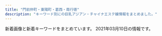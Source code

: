 ```yaml
---
title: "門前仲町・東陽町・葛西・南行徳"
description: "キーワード別にの巨乳アジアン・チャイナエステ嬢情報をまとめました。"
---
```


新着画像と新着キーワードをまとめています。
2021年03月10日の情報です。

<DmmAffiliateIns />
<KeywordTable
  shops={
    [
    {
        "url": "http://ran.xyz.mn/",
        "station": "\u845b\u897f\u99c5\u897f\u53e3",
        "name": "\u82b1\u6d77",
        "keywords": {
            "E": 60,
            "89": 20,
            "C": 20,
            "87": 100,
            "83": 20,
            "86": 100,
            "D": 300,
            "85": 100
        },
        "img_links": [
            "http://ran.xyz.mn/images/room1.jpg",
            "http://ran.a6.reraku.work/upload/sites/52/2020/10/2020102615515749-347x520.jpg",
            "http://ran.a6.reraku.work/upload/sites/52/2020/10/2020101719461051-347x520.jpg",
            "http://ran.a6.reraku.work/upload/sites/52/2020/11/2020112114420918-347x520.jpg",
            "http://ran.a6.reraku.work/upload/sites/52/2020/12/2020122115255890-347x520.jpg",
            "http://ran.a6.reraku.work/upload/sites/52/2020/12/2020121815164676-347x520.jpg",
            "http://ran.xyz.mn/images/room4.jpg",
            "http://ran.a6.reraku.work/upload/sites/52/2021/01/2021010714371492-347x520.jpg",
            "http://ran.a6.reraku.work/upload/sites/52/2021/02/2021021914311282-347x520.jpg",
            "http://ran.xyz.mn/images/top.png",
            "http://ran.a6.reraku.work/upload/sites/52/2020/10/2020103017375975-347x520.jpg",
            "http://ran.a6.reraku.work/upload/sites/52/2020/10/2020101719461283-347x520.jpg",
            "http://ran.a6.reraku.work/upload/sites/52/2021/01/202101041535426-347x520.jpg",
            "http://ran.a6.reraku.work/upload/sites/52/2020/12/2020122715392878-347x520.jpg",
            "http://ran.xyz.mn/images/room3.jpg",
            "http://ran.a6.reraku.work/upload/sites/52/2020/11/2020110617334212-347x520.jpg",
            "http://ran.xyz.mn/images/s_link.jpg",
            "http://ran.xyz.mn/images/room2.jpg",
            "http://ran.a6.reraku.work/upload/sites/52/2020/11/2020111115275126-347x520.jpg",
            "http://ran.xyz.mn/images/new.jpg",
            "http://ran.a6.reraku.work/upload/sites/52/2021/01/2021012416161240-347x520.jpg",
            "http://ran.xyz.mn/images/bj1.jpg",
            "http://ran.xyz.mn/images/s_staff1.jpg",
            "http://ran.a6.reraku.work/upload/sites/52/2020/10/2020101813463033-347x520.jpg",
            "http://ran.xyz.mn/images/s_staff.jpg",
            "http://ran.a6.reraku.work/upload/sites/52/2021/02/2021021419355347-347x520.jpg",
            "http://ran.xyz.mn/images/s_news.jpg",
            "http://ran.xyz.mn/images/hua.jpg",
            "http://ran.a6.reraku.work/upload/sites/52/2020/11/2020112617030819-347x520.jpg",
            "http://ran.a6.reraku.work/upload/sites/52/2020/12/2020120316532981-347x520.jpg",
            "http://ran.xyz.mn/images/bj3.jpg",
            "http://ran.a6.reraku.work/upload/sites/52/2021/01/2021012416160976-347x520.jpg",
            "http://ran.a6.reraku.work/upload/sites/52/2020/10/2020101719461513-347x520.jpg"
        ]
    },
    {
        "station": "\u897f\u845b\u897f\u99c5\u5317\u53e3",
        "url": "https://www.es-mensesthe.info/",
        "name": "\u30ef\u30f3\u30c0\u30fc\u30e9\u30f3\u30c9",
        "keywords": {
            "E": 1,
            "C": 15,
            "F": 2
        },
        "img_links": [
            "https://static.wixstatic.com/media/1789f4_37c5ad5eac7c435bbf6465cef4458a93~mv2.jpg",
            "https://static.wixstatic.com/media/1789f4_b5b09432f43e4c789cf70ea4c2bcb8b4~mv2.jpg",
            "https://static.wixstatic.com/media/1789f4_1146068564354e1a8a4e7edc727710ae~mv2.jpg",
            "https://static.wixstatic.com/media/96d791_1be596dd7f23490b9b0e704178290531~mv2.jpg",
            "https://static.wixstatic.com/media/1789f4_9ce844cd1f0346ba9986da7e247737c1~mv2.jpg",
            "https://static.wixstatic.com/media/96d791_f28a0b63f0e242c58274b246ca243806~mv2.png",
            "https://static.wixstatic.com/media/96d791_43e018dca22747c2b765d8aa6bb4730d~mv2.jpg",
            "https://static.wixstatic.com/media/96d791_909be609618b462998825515bd1ecfea~mv2.jpg",
            "https://static.wixstatic.com/media/1789f4_e147280e483f42899e4b3d5e7caf92f1~mv2.jpg",
            "https://static.wixstatic.com/media/1789f4_87b201f67c6e4c62af73fb844a14de81~mv2.jpg",
            "https://static.wixstatic.com/media/1789f4_2fbb8d30cbfd49d58924ba8e468ef7f5~mv2.jpg",
            "https://static.wixstatic.com/media/96d791_859f31dba3184d118e9eed6302e18ea1~mv2.jpg",
            "https://static.wixstatic.com/media/1789f4_53c48fcb6107473e973f10ac24515612~mv2.jpg",
            "https://static.wixstatic.com/media/96d791_a6a8b8544ec34c5a8f5c58828e8b0a0f~mv2.jpg",
            "https://static.wixstatic.com/media/a896d9_bbced4ca1ed240d9976a39bd584760ec.png",
            "https://static.wixstatic.com/media/1789f4_4d79485218b045c29669c797b24682f2~mv2.jpg",
            "https://static.wixstatic.com/media/96d791_5d55c113359a4a188f4a12da11153d08~mv2.png",
            "https://static.wixstatic.com/media/96d791_817955bbd13f4a11abc0c6ddfbac0f82~mv2.jpg",
            "https://static.wixstatic.com/media/96d791_9f250e4c7aed463b8cc303d40b6fdc85~mv2.jpg",
            "https://static.wixstatic.com/media/96d791_9f931b4f1aa848f686c4852fb4de0023~mv2.jpg",
            "https://static.wixstatic.com/media/96d791_777d95134fdd4e6f8fa4a6835974a07e~mv2.jpg",
            "https://static.wixstatic.com/media/1789f4_924b58ab79154b06a9cf2728f83f9e16~mv2.jpg",
            "https://static.wixstatic.com/media/96d791_e28a35375184419e9585c2b4e12ac83e~mv2.jpg",
            "https://static.wixstatic.com/media/96d791_9531b0b1bbfc427f8c9fc93875698f78~mv2.jpg",
            "https://static.wixstatic.com/media/1789f4_bb09d038921944c0a6aeab64006a7e13~mv2.jpg",
            "https://static.wixstatic.com/media/1789f4_eb4dabafdee7459289bbfd43f6719052~mv2.jpg",
            "https://static.wixstatic.com/media/96d791_6ff48fcff4404e948713a278d6fba4aa~mv2.jpg",
            "https://static.wixstatic.com/media/96d791_1c10b3e5806b434e9674af60ef5ee259~mv2.jpg",
            "https://static.wixstatic.com/media/1789f4_b73fff4c0faa49d3b17c6f77178b82c7~mv2.jpg",
            "https://static.wixstatic.com/media/96d791_319c152db4f64ca4ae7aaf3dfaa2e545~mv2.jpg",
            "https://static.wixstatic.com/media/1789f4_4191522c42df4c19a40f7066cc6e288b~mv2.jpg",
            "https://static.wixstatic.com/media/1789f4_08db416164264cc2afaf7ab008798109~mv2.jpg",
            "https://static.wixstatic.com/media/1789f4_4944d99558644db29800079770c4728f~mv2.jpg",
            "https://static.wixstatic.com/media/96d791_b9f10a69e3814caf9ca0fd108e450bfa~mv2.jpg",
            "https://static.wixstatic.com/media/96d791_3eb6f202b7134ca182380be13a2eceec~mv2.png",
            "https://static.wixstatic.com/media/1789f4_6339548d722e42cd9cb0bba2e089a878~mv2.jpg",
            "https://static.wixstatic.com/media/a896d9_02f0ebb1776e442eae0ce11dffc92d24.png"
        ]
    },
    {
        "img_links": [
            "http://fuen.iest.info/photos/sites/2/2020/07/2020072110515940.jpg",
            "http://fuen.iest.info/images/themes/blue/no1.png",
            "http://fuen.iest.info/images/room3.jpg",
            "http://fuen.iest.info/images/themes/blue/no2.png",
            "http://fuen.iest.info/images/themes/blue/s_zysx.png",
            "http://fuen.iest.info/images/room4.jpg",
            "http://fuen.iest.info/photos/sites/2/2020/07/2020072110520164.jpg",
            "http://fuen.iest.info/images/themes/blue/s_news.png",
            "http://fuen.iest.info/images/themes/blue/s_pickup.png",
            "http://fuen.iest.info/photos/sites/2/2018/12/2018121714525583.jpg",
            "http://fuen.iest.info/photos/sites/2/2020/07/2020072110515835.jpg",
            "http://fuen.iest.info/images/themes/blue/s_staff.png",
            "http://fuen.iest.info/images/themes/blue/s_newface.png",
            "http://fuen.iest.info/photos/sites/2/2020/07/2020072110520047.jpg",
            "http://fuen.iest.info/images/themes/blue/line.png",
            "http://fuen.iest.info/photos/sites/2/2020/07/2020072110520042.jpg",
            "http://fuen.iest.info/images/themes/blue/s_link.png",
            "http://fuen.iest.info/images/room2.jpg",
            "http://fuen.iest.info/images/themes/blue/mobile.jpg",
            "http://fuen.iest.info/images/room1.jpg",
            "http://fuen.iest.info/images/themes/blue/s_ranking.png",
            "http://fuen.iest.info/images/themes/blue/r3.jpg"
        ],
        "name": "\u98a8\u7e01",
        "url": "http://fuen.iest.info/",
        "station": "\u845b\u897f\u99c5\u897f\u53e3",
        "keywords": {
            "85": 12,
            "D": 18,
            "87": 6,
            "88": 6,
            "86": 6,
            "C": 27,
            "E": 12
        }
    },
    {
        "keywords": {
            "85": 12,
            "88": 6,
            "E": 12,
            "87": 6,
            "83": 6,
            "D": 18,
            "C": 12
        },
        "name": "Loves \u30e9\u30d0\u30fc\u30ba",
        "station": "\u6728\u5834\u99c54b\u51fa\u53e3",
        "img_links": [
            "https://chokoi.tyo.cm/images/top.png",
            "https://chokoi.tyo.cm/images/end.png",
            "https://chokoi.tyo.cm/images/card.png",
            "https://chokoi.tyo.cm/images/link_nav02.jpg",
            "https://chokoi.tyo.cm/photos/sites/79/2021/03/202103090612546.jpg",
            "https://chokoi.tyo.cm/images/sp_top.jpg",
            "https://chokoi.tyo.cm/images/sp_tit_news.png",
            "https://chokoi.tyo.cm/images/link_nav05.jpg",
            "https://chokoi.tyo.cm/images/room4.jpg",
            "https://chokoi.tyo.cm/images/sp_nav01.png",
            "https://chokoi.tyo.cm/images/link_nav04.jpg",
            "https://chokoi.tyo.cm/images/link_nav03.jpg",
            "https://chokoi.tyo.cm/photos/sites/79/2021/03/2021030906125613.jpg",
            "https://chokoi.tyo.cm/images/sp_tit_staff.png",
            "https://chokoi.tyo.cm/photos/sites/79/2021/03/2021030906125324.jpg",
            "https://chokoi.tyo.cm/images/room1.jpg",
            "https://chokoi.tyo.cm/images/img_service02.jpg",
            "https://chokoi.tyo.cm/images/room2.jpg",
            "https://chokoi.tyo.cm/photos/sites/79/2021/03/2021030906125066.jpg",
            "https://chokoi.tyo.cm/images/re.png",
            "https://chokoi.tyo.cm/images/sp_nav02.png",
            "https://chokoi.tyo.cm/photos/sites/79/2021/03/2021030906125267.jpg",
            "https://chokoi.tyo.cm/images/link_nav01.jpg",
            "https://chokoi.tyo.cm/images/img_service03.jpg",
            "https://chokoi.tyo.cm/images/sp_end.jpg",
            "https://chokoi.tyo.cm/images/room3.jpg",
            "https://chokoi.tyo.cm/images/img_service01.jpg",
            "https://chokoi.tyo.cm/images/sp_nav03.png",
            "https://chokoi.tyo.cm/images/link_nav06.jpg"
        ],
        "url": "https://chokoi.tyo.cm/"
    },
    {
        "name": "Aegean Sea\u30fb\u30a8\u30fc\u30b2\u6d77",
        "station": "\u845b\u897f\u99c5\u4e2d\u592e\u53e3",
        "url": "http://est-lux.com/",
        "keywords": {
            "C": 16
        },
        "img_links": [
            "http://est-lux.com/staff/sakura/01.jpg",
            "http://est-lux.com/staff/haruka/01.jpg",
            "http://est-lux.com/img/ttl_staff.png",
            "http://est-lux.com/staff/miharu/01.jpg",
            "http://est-lux.com/img/ttl_mobile.png",
            "http://est-lux.com/staff/aya/01mb.jpg",
            "http://est-lux.com/pic/campaign.png",
            "http://est-lux.com/staff/haruka/01mb.jpg",
            "http://est-lux.com/img/access/address.png",
            "http://est-lux.com/staff/rina/01mb.jpg",
            "http://est-lux.com/img/ttl_recbnr.png",
            "http://est-lux.com/pic/head.png",
            "http://est-lux.com/staff/momo/01mb.jpg",
            "http://est-lux.com/staff/momo/01.jpg",
            "http://est-lux.com/staff/koko/01mb.jpg",
            "http://est-lux.com/staff/rina/01.jpg",
            "http://est-lux.com/i/files/homeimg.jpg",
            "http://est-lux.com/staff/sakura/01mb.jpg",
            "http://est-lux.com/staff/aya/01.jpg",
            "http://est-lux.com/staff/koko/01.jpg",
            "http://est-lux.com/staff/miharu/01mb.jpg"
        ]
    },
    {
        "keywords": {
            "86": 5,
            "C": 1,
            "D": 2,
            "85": 1,
            "E": 3
        },
        "name": "\u30b3\u30b3\u30a2",
        "station": "\u884c\u5fb3\u99c5\u5357\u53e3",
        "url": "http://aphrodite-est.xyz/",
        "img_links": [
            "http://aphrodite-est.xyz/img/top01.png",
            "http://aphrodite-est.xyz/img/tel.png",
            "http://aphrodite-est.xyz/img/cg06.png",
            "http://aphrodite-est.xyz/img/cg09.png",
            "http://aphrodite-est.xyz/img/cg07.png",
            "http://aphrodite-est.xyz/img/nav-003.png",
            "http://aphrodite-est.xyz/img/nav-005.png",
            "http://aphrodite-est.xyz/img/stt.jpg",
            "http://aphrodite-est.xyz/img/nav-006.png",
            "http://aphrodite-est.xyz/img/cg02.png",
            "http://aphrodite-est.xyz/img/nav-002.png",
            "http://aphrodite-est.xyz/img/cg03.png",
            "http://aphrodite-est.xyz/img/no.png",
            "http://aphrodite-est.xyz/img/nav-001.png",
            "http://aphrodite-est.xyz/img/stb.jpg",
            "http://aphrodite-est.xyz/img/cg08.png",
            "http://aphrodite-est.xyz/img/nav-004.png"
        ]
    },
    {
        "img_links": [
            "http://aroma-resort.xyz/images/s2.jpg",
            "http://aroma-resort.xyz/images/pick.png",
            "http://aroma-resort.xyz/images/service.png",
            "http://aroma-resort.xyz/images/xian.png",
            "http://aroma-resort.xyz/images/mobile.jpg",
            "http://aroma-resort.xyz/images/main_bottom.png",
            "http://aroma-resort.xyz/images/s5.jpg",
            "http://aroma-resort.xyz/images/g0.jpg",
            "http://aroma-resort.xyz/images/new1.png",
            "http://aroma-resort.xyz/images/yuyu.jpg",
            "http://aroma-resort.xyz/images/infotiao1.jpg",
            "http://aroma-resort.xyz/images/r1.jpg",
            "http://aroma-resort.xyz/images/main_top.png",
            "http://aroma-resort.xyz/images/s3.jpg",
            "http://aroma-resort.xyz/images/r2.jpg",
            "http://aroma-resort.xyz/images/zi_staff.png",
            "http://aroma-resort.xyz/images/s4.jpg",
            "http://aroma-resort.xyz/images/g6.jpg",
            "http://aroma-resort.xyz/images/r4.jpg",
            "http://aroma-resort.xyz/images/new3.png",
            "http://aroma-resort.xyz/images/g7.jpg",
            "http://aroma-resort.xyz/images/g5.jpg",
            "http://aroma-resort.xyz/images/tel.png",
            "http://aroma-resort.xyz/images/zi_massage.png",
            "http://aroma-resort.xyz/images/g8.jpg",
            "http://aroma-resort.xyz/images/s1.jpg",
            "http://aroma-resort.xyz/images/r3.jpg",
            "http://aroma-resort.xyz/images/g3.jpg"
        ],
        "station": "\u6728\u5834\u99c52\u756a\u53e3",
        "url": "http://aroma-resort.xyz/",
        "name": "\u30a2\u30ed\u30de\u30ea\u30be\u30fc\u30c8",
        "keywords": {
            "D": 3,
            "E": 2
        }
    },
    {
        "name": "Pussy Cat",
        "keywords": {
            "C": 38,
            "86": 33,
            "82": 6,
            "84": 5,
            "87": 17,
            "85": 27,
            "88": 11,
            "E": 5,
            "D": 51
        },
        "img_links": [
            "http://www.pussycat.esjoho.com/photo_news/upimg/831555c0f56a6077d2_0.jpg",
            "http://www.pussycat.esjoho.com/photo_news/upimg/698175c8b541154864_0.jpg",
            "http://www.pussycat.esjoho.com/files/015-03.jpg",
            "http://www.pussycat.esjoho.com/files/012-03.jpg",
            "http://www.pussycat.esjoho.com/photo_news/upimg/556035b3207e240b54_0.jpg",
            "http://www.pussycat.esjoho.com/files/038.jpg",
            "http://www.pussycat.esjoho.com/files/039-02.jpg",
            "http://www.pussycat.esjoho.com/files/047-02.jpg",
            "http://www.pussycat.esjoho.com/files/038-02.jpg",
            "http://www.pussycat.esjoho.com/photo_news/upimg/955745e5735b0ad897_0.jpg",
            "http://www.pussycat.esjoho.com/images/slider-img001.jpg",
            "http://www.pussycat.esjoho.com/files/028-02.jpg",
            "http://www.pussycat.esjoho.com/files/047.jpg",
            "http://www.pussycat.esjoho.com/files/018.jpg",
            "http://www.pussycat.esjoho.com/files/015-02.jpg",
            "http://www.pussycat.esjoho.com/files/013-03.jpg",
            "http://www.pussycat.esjoho.com/files/021-02.jpg",
            "http://www.pussycat.esjoho.com/photo_news/upimg/442605d3f99cdb9471_0.jpg",
            "http://www.pussycat.esjoho.com/images/m6.jpg",
            "http://www.pussycat.esjoho.com/photo_news/upimg/787045c8b54142c99d_0.jpg",
            "http://www.pussycat.esjoho.com/files/010-02.jpg",
            "http://www.pussycat.esjoho.com/photo_news/upimg/739045f97e90e854d5_0.jpg",
            "http://www.pussycat.esjoho.com/files/011.jpg",
            "http://www.pussycat.esjoho.com/photo_news/upimg/312165e12adadc0638_0.jpg",
            "http://www.pussycat.esjoho.com/photo_news/upimg/764145ff82dd89bbf9_0.jpg",
            "http://www.pussycat.esjoho.com/files/011-03.jpg",
            "http://www.pussycat.esjoho.com/photo_news/upimg/527315e31414915ded_0.jpg",
            "http://www.pussycat.esjoho.com/photo_news/upimg/336315ba0d3aaaff3b_0.jpg",
            "http://www.pussycat.esjoho.com/photo_news/upimg/819355b87bfb3e4692_0.jpg",
            "http://www.pussycat.esjoho.com/photo_news/upimg/698295d75fbe2cd885_0.jpg",
            "http://www.pussycat.esjoho.com/photo_news/upimg/527315e31414915ded_1.jpg",
            "http://www.pussycat.esjoho.com/files/015.jpg",
            "http://www.pussycat.esjoho.com/files/047-03.jpg",
            "http://www.pussycat.esjoho.com/files/014.jpg",
            "http://www.pussycat.esjoho.com/images/tel2.png",
            "http://www.pussycat.esjoho.com/images/m4.jpg",
            "http://www.pussycat.esjoho.com/files/042-02.jpg",
            "http://www.pussycat.esjoho.com/photo_news/upimg/267825fe2ffc12c39d_0.jpg",
            "http://www.pussycat.esjoho.com/files/039.jpg",
            "http://www.pussycat.esjoho.com/files/013.jpg",
            "http://www.pussycat.esjoho.com/files/016.jpg",
            "http://www.pussycat.esjoho.com/files/028.jpg",
            "http://www.pussycat.esjoho.com/files/038-03.jpg",
            "http://www.pussycat.esjoho.com/files/042-03.jpg",
            "http://www.pussycat.esjoho.com/files/039-03.jpg",
            "http://www.pussycat.esjoho.com/files/022-02.jpg",
            "http://www.pussycat.esjoho.com/files/045.jpg",
            "http://www.pussycat.esjoho.com/photo_news/upimg/831555c0f56a6077d2_1.jpg",
            "http://www.pussycat.esjoho.com/files/010.jpg",
            "http://www.pussycat.esjoho.com/images/b-online.png",
            "http://www.pussycat.esjoho.com/files/024-03.jpg",
            "http://www.pussycat.esjoho.com/photo_news/upimg/194565b4308eccaf74_0.jpg",
            "http://www.pussycat.esjoho.com/images/slider-img002.jpg",
            "http://www.pussycat.esjoho.com/photo_news/upimg/877905d08471b23032_0.jpg",
            "http://www.pussycat.esjoho.com/photo_news/upimg/904465b6c0c62502fb_0.jpg",
            "http://www.pussycat.esjoho.com/files/012.jpg",
            "http://www.pussycat.esjoho.com/images/rsubt4.png",
            "http://www.pussycat.esjoho.com/images/rsubt2.png",
            "http://www.pussycat.esjoho.com/photo_news/upimg/793885bb1ce8539488_0.jpg",
            "http://www.pussycat.esjoho.com/files/012-02.jpg",
            "http://www.pussycat.esjoho.com/files/041-02.jpg",
            "http://www.pussycat.esjoho.com/files/014-03.jpg",
            "http://www.pussycat.esjoho.com/files/042.jpg",
            "http://www.pussycat.esjoho.com/photo_news/upimg/924275fc7211843872_0.jpg",
            "http://www.pussycat.esjoho.com/photo_news/upimg/440565e16a8a498ba0_0.jpg",
            "http://www.pussycat.esjoho.com/files/018-02.jpg",
            "http://www.pussycat.esjoho.com/photo_news/upimg/943465c38225f78a78_0.jpg",
            "http://www.pussycat.esjoho.com/photo_news/upimg/810955b1a46afe8052_0.jpg",
            "http://www.pussycat.esjoho.com/files/041-03.jpg",
            "http://www.pussycat.esjoho.com/images/esthe3.jpg",
            "http://www.pussycat.esjoho.com/photo_news/upimg/287875b8345a0f195d_0.jpg",
            "http://www.pussycat.esjoho.com/photo_news/upimg/759985c3c5c332d36e_0.jpg",
            "http://www.pussycat.esjoho.com/files/016-02.jpg",
            "http://www.pussycat.esjoho.com/photo_news/upimg/955745e5735b0ad897_1.jpg",
            "http://www.pussycat.esjoho.com/images/esthe2.jpg",
            "http://www.pussycat.esjoho.com/files/045-02.jpg",
            "http://www.pussycat.esjoho.com/files/024.jpg",
            "http://www.pussycat.esjoho.com/files/041.jpg",
            "http://www.pussycat.esjoho.com/photo_news/upimg/890295b1f7ebb0b15a_1.jpg",
            "http://www.pussycat.esjoho.com/files/011-02.jpg",
            "http://www.pussycat.esjoho.com/files/018-03.jpg",
            "http://www.pussycat.esjoho.com/images/rsubt1.png",
            "http://www.pussycat.esjoho.com/photo_news/upimg/267825fe2ffc12c39d_1.jpg",
            "http://www.pussycat.esjoho.com/photo_news/upimg/646585db681550282a_0.jpg",
            "http://www.pussycat.esjoho.com/images/rsubt6.png",
            "http://www.pussycat.esjoho.com/images/m3.jpg",
            "http://www.pussycat.esjoho.com/files/021-03.jpg",
            "http://www.pussycat.esjoho.com/images/rsubt5.png",
            "http://www.pussycat.esjoho.com/files/022-03.jpg",
            "http://www.pussycat.esjoho.com/images/m2.jpg",
            "http://www.pussycat.esjoho.com/photo_news/upimg/228465ef03565baeb2_0.jpg",
            "http://www.pussycat.esjoho.com/files/016-03.jpg",
            "http://www.pussycat.esjoho.com/images/m1.jpg",
            "http://www.pussycat.esjoho.com/files/014-02.jpg",
            "http://www.pussycat.esjoho.com/photo_news/upimg/920375fd9d44baad7f_0.jpg",
            "http://www.pussycat.esjoho.com/images/b-tel.png",
            "http://www.pussycat.esjoho.com/files/010-03.jpg",
            "http://www.pussycat.esjoho.com/photo_news/upimg/828135e4b6e272dcc3_0.jpg",
            "http://www.pussycat.esjoho.com/photo_news/upimg/738215f5076539165d_0.jpg",
            "http://www.pussycat.esjoho.com/photo_news/upimg/539325db2737770376_0.jpg",
            "http://www.pussycat.esjoho.com/images/rsubt3.png",
            "http://www.pussycat.esjoho.com/files/022.jpg",
            "http://www.pussycat.esjoho.com/photo_news/upimg/796335c3324299839a_0.jpg",
            "http://www.pussycat.esjoho.com/photo_news/upimg/510715f1e53af03bef_0.jpg",
            "http://www.pussycat.esjoho.com/images/esthe1.jpg",
            "http://www.pussycat.esjoho.com/images/rsubt7.png",
            "http://www.pussycat.esjoho.com/files/024-02.jpg",
            "http://www.pussycat.esjoho.com/files/028-03.jpg",
            "http://www.pussycat.esjoho.com/files/013-02.jpg",
            "http://www.pussycat.esjoho.com/files/045-03.jpg",
            "http://www.pussycat.esjoho.com/files/021.jpg"
        ],
        "url": "http://www.pussycat.esjoho.com/",
        "station": "\u884c\u5fb3\u99c5"
    },
    {
        "url": "http://yurichan.info/",
        "name": "\u30e6\u30ea\u3061\u3083\u3093",
        "keywords": {},
        "station": "\u884c\u5fb3\u99c5\u5357\u53e3",
        "img_links": [
            "http://yurichan.info/uploads/201116/1-201116132154547.jpg",
            "http://yurichan.info/picture/i_therapist.png",
            "http://yurichan.info/html/dianna_jing/images/room3.jpg",
            "http://yurichan.info/html/dianna_jing/images/room2.jpg",
            "http://yurichan.info/picture/end.png",
            "http://yurichan.info/picture/top23.png",
            "http://yurichan.info/uploads/210219/1-210219153SC08.jpg",
            "http://yurichan.info/uploads/201105/1-2011051P23WW.jpg",
            "http://yurichan.info/uploads/201105/1-2011051P31MW.jpg",
            "http://yurichan.info/picture/s_staff.png",
            "http://yurichan.info/picture/photo3.png",
            "http://yurichan.info/html/dianna_jing/images/room4.jpg",
            "http://yurichan.info/picture/s_new.png",
            "http://yurichan.info/picture/top22.png",
            "http://yurichan.info/uploads/210222/1-2102220T0412K.jpg",
            "http://yurichan.info/uploads/201105/1-2011051P21C63.jpg",
            "http://yurichan.info/html/dianna_jing/images/room1.jpg"
        ]
    },
    {
        "keywords": {
            "87": 6,
            "88": 2,
            "86": 10,
            "C": 4,
            "D": 12
        },
        "img_links": [
            "http://www.yeraisha.esjp.info/files/007.jpg",
            "http://www.yeraisha.esjp.info/files/016.jpg",
            "http://www.yeraisha.esjp.info/photo_news/upimg/708855fa23e7b29bc6_1.jpg",
            "http://www.yeraisha.esjp.info/files/014-02.jpg",
            "http://www.yeraisha.esjp.info/files/003.jpg",
            "http://www.yeraisha.esjp.info/photo_news/upimg/287805fc9ed3c6dfd5_0.jpg",
            "http://www.yeraisha.esjp.info/files/010.jpg",
            "http://www.yeraisha.esjp.info/images/foot01.jpg",
            "http://www.yeraisha.esjp.info/photo_news/upimg/103916020c5436cbc3_1.jpg",
            "http://www.yeraisha.esjp.info/files/016-02.jpg",
            "http://www.yeraisha.esjp.info/files/016-03.jpg",
            "http://www.yeraisha.esjp.info/files/007-03.jpg",
            "http://www.yeraisha.esjp.info/images/m-head01.jpg",
            "http://www.yeraisha.esjp.info/files/010-03.jpg",
            "http://www.yeraisha.esjp.info/files/007-02.jpg",
            "http://www.yeraisha.esjp.info/files/002-02.jpg",
            "http://www.yeraisha.esjp.info/files/010-02.jpg",
            "http://www.yeraisha.esjp.info/files/002-03.jpg",
            "http://www.yeraisha.esjp.info/photo_news/upimg/287876012472ea7f2e_1.jpg",
            "http://www.yeraisha.esjp.info/files/014.jpg",
            "http://www.yeraisha.esjp.info/files/011-02.jpg",
            "http://www.yeraisha.esjp.info/photo_news/upimg/103916020c5436cbc3_0.jpg",
            "http://www.yeraisha.esjp.info/photo_news/upimg/541995f8e7a123b0df_1.jpg",
            "http://www.yeraisha.esjp.info/files/011-03.jpg",
            "http://www.yeraisha.esjp.info/images/m-top003.jpg",
            "http://www.yeraisha.esjp.info/files/014-03.jpg",
            "http://www.yeraisha.esjp.info/files/003-02.jpg",
            "http://www.yeraisha.esjp.info/photo_news/upimg/657035f9ba51dd5f6b_0.jpg",
            "http://www.yeraisha.esjp.info/files/003-03.jpg",
            "http://www.yeraisha.esjp.info/files/001-03.jpg",
            "http://www.yeraisha.esjp.info/files/015-03.jpg",
            "http://www.yeraisha.esjp.info/photo_news/upimg/96590602a02528f39e_1.jpg",
            "http://www.yeraisha.esjp.info/images/call.png",
            "http://www.yeraisha.esjp.info/images/m-top004.jpg",
            "http://www.yeraisha.esjp.info/photo_news/upimg/569645ff576e68a2f9_1.jpg",
            "http://www.yeraisha.esjp.info/files/011.jpg",
            "http://www.yeraisha.esjp.info/files/001-02.jpg",
            "http://www.yeraisha.esjp.info/files/001.jpg",
            "http://www.yeraisha.esjp.info/files/015-02.jpg",
            "http://www.yeraisha.esjp.info/files/015.jpg",
            "http://www.yeraisha.esjp.info/photo_news/upimg/470435fe983ea66714_0.jpg",
            "http://www.yeraisha.esjp.info/files/002.jpg",
            "http://www.yeraisha.esjp.info/photo_news/upimg/541995f8e7a123b0df_0.jpg"
        ],
        "url": "http://www.yeraisha.esjp.info/",
        "station": "\u9580\u524d\u4ef2\u753a\u99c51\u756a\u51fa\u53e3",
        "name": "\u591c\u6765\u9999"
    },
    {
        "img_links": [
            "http://hi-msg.com/mi/img/botton.jpg",
            "http://hi-msg.com/mi/img/p-00.jpg",
            "http://hi-msg.com/mi/img/p-11.jpg",
            "http://hi-msg.com/mi/img/staff-list-top.jpg",
            "http://hi-msg.com/mi/img/s-2.jpg",
            "http://hi-msg.com/mi/img/no.png",
            "http://hi-msg.com/mi/img/p-2.jpg",
            "http://hi-msg.com/mi/img/fla.jpg",
            "http://hi-msg.com/mi/img/p-9.jpg",
            "http://hi-msg.com/mi/img/p-4.jpg",
            "http://hi-msg.com/mi/img/p-10.jpg",
            "http://hi-msg.com/mi/img/p-8.jpg",
            "http://hi-msg.com/mi/img/p-5.jpg",
            "http://hi-msg.com/mi/img/p-1.jpg",
            "http://hi-msg.com/mi/img/fla-1.jpg",
            "http://hi-msg.com/mi/img/p-3.jpg",
            "http://hi-msg.com/mi/img/p-6.jpg",
            "http://hi-msg.com/mi/img/p-7.jpg"
        ],
        "keywords": {},
        "url": "http://hi-msg.com/mi/",
        "name": "\u7f8e",
        "station": "\u884c\u5fb3\u99c5"
    },
    {
        "keywords": {
            "\u80f8": 2
        },
        "url": "http://firumi.xyz/",
        "name": "\u96c5",
        "station": "\u6728\u5834\u99c52\u756a\u51fa\u53e3",
        "img_links": [
            "http://firumi.xyz/uploads/210306/1-2103061023434B.jpg",
            "http://www.firumi.xyz/uploads/210310/1-210310101IW24.jpg",
            "http://www.firumi.xyz/uploads/210306/1-21030610252C55.jpg",
            "http://firumi.xyz/uploads/210306/1-210306102234243.jpg",
            "http://www.firumi.xyz/uploads/210310/1-2103101015431A.jpg",
            "http://firumi.xyz/uploads/210310/1-210310101619254.jpg",
            "http://www.firumi.xyz/uploads/210306/1-210306102412195.jpg",
            "http://firumi.xyz/picture/head_01.png",
            "http://firumi.xyz/uploads/210306/1-210306102412195.jpg",
            "http://firumi.xyz/uploads/210306/1-21030610252C55.jpg",
            "http://firumi.xyz/uploads/210310/1-21031010133W49.jpg",
            "http://firumi.xyz/uploads/210310/1-2103101012262B.jpg",
            "http://www.firumi.xyz/uploads/210310/1-210310101QaI.jpg",
            "http://www.firumi.xyz/uploads/210310/1-210310101619254.jpg",
            "http://firumi.xyz/uploads/210306/1-210306102H3155.jpg",
            "http://www.firumi.xyz/uploads/210306/1-21030610244c11.jpg",
            "http://www.firumi.xyz/uploads/210310/1-2103101012262B.jpg",
            "http://www.firumi.xyz/uploads/210306/1-21030610255D60.jpg",
            "http://firumi.xyz/uploads/210306/1-210306102315912.jpg",
            "http://firumi.xyz/uploads/210306/1-21030610255D60.jpg",
            "http://www.firumi.xyz/uploads/210306/1-210306102625964.jpg",
            "http://firumi.xyz/uploads/210310/1-2103101015431A.jpg",
            "http://firumi.xyz/picture/head_03.png",
            "http://www.firumi.xyz/uploads/210310/1-210310101F2C2.jpg",
            "http://firumi.xyz/uploads/210310/1-210310101QaI.jpg",
            "http://firumi.xyz/uploads/210310/1-210310101301O5.jpg",
            "http://firumi.xyz/uploads/210306/1-210306102625964.jpg",
            "http://www.firumi.xyz/uploads/210306/1-210306102H3155.jpg",
            "http://firumi.xyz/picture/1402-1.png",
            "http://firumi.xyz/uploads/210310/1-210310101505524.jpg",
            "http://www.firumi.xyz/picture/head_01.png",
            "http://firumi.xyz/uploads/210310/1-210310101IW24.jpg",
            "http://firumi.xyz/uploads/210306/1-21030610244c11.jpg",
            "http://firumi.xyz/uploads/210310/1-210310101F2C2.jpg"
        ]
    },
    {
        "name": "Lavender \uff5e\u30e9\u30d9\u30f3\u30c0\u30fc\uff5e",
        "keywords": {
            "\u80f8": 1
        },
        "img_links": [
            "http://lavender01.com/wp-content/uploads/2020/11/44.jpg",
            "http://lavender01.com/wp-content/uploads/2018/02/3-2-330x493.jpg",
            "http://lavender01.com/wp-content/uploads/2020/11/SSfYZs6CdoQYwW01606714654_1606714696.jpg",
            "http://lavender01.com/wp-content/uploads/2018/02/5-2-330x493.jpg",
            "http://lavender01.com/wp-content/uploads/2018/02/2-2-330x493.jpg",
            "http://lavender01.com/wp-content/uploads/2020/11/987.jpg",
            "http://lavender01.com/wp-content/uploads/2020/11/PQTz07QdWarnUrS1607842853_1607842875.jpg",
            "http://lavender01.com/wp-content/uploads/2020/11/uam1gRClIJWQsaK1607842826_1607842842.jpg",
            "http://lavender01.com/wp-content/uploads/2019/04/1558518416960.jpg",
            "http://lavender01.com/wp-content/uploads/2018/02/2-2.jpg",
            "http://lavender01.com/wp-content/uploads/2021/02/1614162605651.jpg",
            "http://lavender01.com/wp-content/uploads/2020/10/1603652229418.jpg",
            "http://lavender01.com/wp-content/uploads/2020/10/231.jpg",
            "http://lavender01.com/wp-content/uploads/2020/11/33.jpg",
            "http://lavender01.com/wp-content/uploads/2018/02/m_gallery.png",
            "http://lavender01.com/wp-content/uploads/2018/02/6.jpg",
            "http://lavender01.com/wp-content/uploads/2018/03/sys4.jpg",
            "http://lavender01.com/wp-content/uploads/2018/02/3-2.jpg",
            "http://lavender01.com/wp-content/uploads/2019/04/1558518421316.jpg",
            "http://lavender01.com/wp-content/uploads/2018/02/qr.jpg",
            "http://lavender01.com/wp-content/uploads/2018/07/321.jpg",
            "http://lavender01.com/wp-content/uploads/2018/02/1-2.jpg",
            "http://lavender01.com/wp-content/uploads/2018/02/5-2.jpg",
            "http://lavender01.com/wp-content/plugins/wpfront-scroll-top/images/icons/103.png",
            "http://lavender01.com/wp-content/uploads/2020/11/22258963.jpg",
            "http://lavender01.com/wp-content/uploads/2018/02/m_therapist.png",
            "http://lavender01.com/wp-content/uploads/2018/02/1-2-330x493.jpg",
            "http://lavender01.com/wp-content/uploads/2018/02/4-2.jpg",
            "http://lavender01.com/wp-content/uploads/2021/02/1614162600997.jpg",
            "http://lavender01.com/wp-content/uploads/2020/11/1606713863690.jpg",
            "http://lavender01.com/wp-content/uploads/2021/02/1614162592989-1.jpg",
            "http://lavender01.com/wp-content/uploads/2018/02/m_top-1.png",
            "http://lavender01.com/wp-content/uploads/2020/10/1603652241769.jpg"
        ],
        "station": "\u845b\u897f\u99c5",
        "url": "http://lavender01.com/"
    },
    {
        "url": "http://sh-honeyspa.work/",
        "keywords": {
            "\u4e73": 1,
            "\u5de8\u4e73": 1,
            "\u80f8": 1,
            "85": 5,
            "C": 26,
            "86": 5,
            "D": 10
        },
        "station": "\u884c\u5fb3\u99c5",
        "img_links": [
            "http://sh-honeyspa.work/templets/default/picture/girl-z2.jpg",
            "http://sh-honeyspa.work/templets/default/picture/girl-z1.jpg",
            "http://sh-honeyspa.work/uploads/200608/1-20060P9542X63.jpg",
            "http://sh-honeyspa.work/templets/default/picture/top.jpg",
            "http://sh-honeyspa.work/templets/default/picture/staff01.jpg",
            "http://sh-honeyspa.work/uploads/201126/1-20112613341O53.jpg",
            "http://sh-honeyspa.work/uploads/180703/1-1PF30Z04J01.jpg",
            "http://sh-honeyspa.work/uploads/200812/1-200Q213432R35.jpg",
            "http://sh-honeyspa.work/uploads/190903/1-1ZZ3133U4960.jpg",
            "http://sh-honeyspa.work/uploads/191115/1-191115100214144.jpg",
            "http://sh-honeyspa.work/templets/default/picture/s_news.jpg",
            "http://sh-honeyspa.work/uploads/200113/1-20011316422c28.jpg",
            "http://sh-honeyspa.work/uploads/allimg/180629/1-1P629115504250.png",
            "http://sh-honeyspa.work/uploads/191223/1-19122316264LR.jpg",
            "http://sh-honeyspa.work/uploads/180629/1-1P629142554530.png",
            "http://sh-honeyspa.work/uploads/allimg/180703/1-1PF3111J3201.png",
            "http://sh-honeyspa.work/uploads/180703/1-1PF30Z200O9.jpg",
            "http://sh-honeyspa.work/uploads/181109/1-1Q1091511432Z.jpg",
            "http://sh-honeyspa.work/uploads/210201/1-21020111123UH.jpg",
            "http://sh-honeyspa.work/uploads/180629/1-1P629141950141.png",
            "http://sh-honeyspa.work/uploads/200114/1-200114154TN60.jpg",
            "http://sh-honeyspa.work/uploads/190903/1-1ZZ3133G9361.jpg",
            "http://sh-honeyspa.work/uploads/190311/1-1Z3111253164H.jpg",
            "http://sh-honeyspa.work/uploads/191122/1-191122161241O8.jpg",
            "http://sh-honeyspa.work/templets/default/picture/top1.jpg",
            "http://sh-honeyspa.work/uploads/181023/1-1Q0230950223S.jpg"
        ],
        "name": "Honey Spa \uff5e\u30cf\u30cb\u30fc\u30b9\u30d1\uff5e"
    },
    {
        "station": "\u884c\u5fb3\u99c5\u5357\u53e3",
        "keywords": {
            "G": 4,
            "F": 2,
            "E": 8
        },
        "name": "\u884c\u5fb3\u5b66\u5712",
        "img_links": [
            "http://gakuen.xyz.mn/photos/sites/71/2020/02/202002221023280.jpg",
            "http://gakuen.xyz.mn/images/staff_bj3.jpg",
            "http://gakuen.xyz.mn/photos/sites/71/2020/03/2020030915313184.jpeg",
            "http://gakuen.xyz.mn/photos/sites/71/2019/09/2019092719211544.jpg",
            "http://gakuen.xyz.mn/photos/sites/71/2020/06/2020061015582330.jpg",
            "http://gakuen.xyz.mn/photos/sites/71/2020/03/2020032610084881.jpg",
            "http://gakuen.xyz.mn/photos/sites/71/2020/02/2020021414323643.jpg",
            "http://gakuen.xyz.mn/photos/sites/71/2020/10/2020102412595563.jpg",
            "http://gakuen.xyz.mn/photos/sites/71/2021/02/2021021817293677-e1613636993918.jpeg",
            "http://gakuen.xyz.mn/photos/sites/71/2020/01/2020011015294716.jpg",
            "http://gakuen.xyz.mn/photos/sites/71/2019/10/2019101811500268.jpg",
            "http://gakuen.xyz.mn/photos/sites/71/2020/01/2020010713385696.jpg",
            "http://gakuen.xyz.mn/images/info2.jpg",
            "http://gakuen.xyz.mn/images/s_cosplay.jpg",
            "http://gakuen.xyz.mn/images/g10.jpg",
            "http://gakuen.xyz.mn/photos/sites/71/2020/02/2020022210241571.jpg",
            "http://gakuen.xyz.mn/photos/sites/71/2020/01/2020010713430218.jpg",
            "http://gakuen.xyz.mn/photos/sites/71/2019/12/2019121619230170.jpg",
            "http://gakuen.xyz.mn/photos/sites/71/2020/07/2020072818553775.jpg",
            "http://gakuen.xyz.mn/images/mobile.jpg",
            "http://gakuen.xyz.mn/photos/sites/71/2020/02/2020022618290662.jpg",
            "http://gakuen.xyz.mn/images/info.jpg",
            "http://gakuen.xyz.mn/images/g8.jpg",
            "http://gakuen.xyz.mn/photos/sites/71/2019/09/2019092719211853.jpg",
            "http://gakuen.xyz.mn/photos/sites/71/2020/09/2020092819121522.jpg",
            "http://gakuen.xyz.mn/images/g17.jpg",
            "http://gakuen.xyz.mn/images/g1.jpg",
            "http://gakuen.xyz.mn/images/g16.jpg",
            "http://gakuen.xyz.mn/photos/sites/71/2019/10/2019102420321841.jpg",
            "http://gakuen.xyz.mn/images/g3.jpg",
            "http://gakuen.xyz.mn/photos/sites/71/2020/02/2020020317175855.jpg",
            "http://gakuen.xyz.mn/images/news1.jpg",
            "http://gakuen.xyz.mn/photos/sites/71/2021/01/2021011516005173.jpeg",
            "http://gakuen.xyz.mn/photos/sites/71/2020/10/2020100218202785.jpg",
            "http://gakuen.xyz.mn/images/g2.jpg",
            "http://gakuen.xyz.mn/photos/sites/71/2020/11/2020112517584561.jpg",
            "http://gakuen.xyz.mn/images/1.jpg",
            "http://gakuen.xyz.mn/images/g7.jpg",
            "http://gakuen.xyz.mn/photos/sites/71/2020/01/2020011015294716-e1614752978793.jpg",
            "http://gakuen.xyz.mn/photos/sites/71/2019/10/2019101811390877.jpg",
            "http://gakuen.xyz.mn/photos/sites/71/2020/10/2020100218100763-e1601629820385.jpeg",
            "http://gakuen.xyz.mn/images/s_link.jpg",
            "http://gakuen.xyz.mn/photos/sites/71/2020/04/2020040816463188.jpg",
            "http://gakuen.xyz.mn/images/s_staff.jpg",
            "http://gakuen.xyz.mn/images/g13.jpg",
            "http://gakuen.xyz.mn/photos/sites/71/2019/11/2019111517040618.jpg",
            "http://gakuen.xyz.mn/photos/sites/71/2020/06/2020062110420119.jpg",
            "http://gakuen.xyz.mn/photos/sites/71/2020/12/2020122014304059.jpg",
            "http://gakuen.xyz.mn/photos/sites/71/2020/06/2020062103465735-e1592678831205.jpeg",
            "http://gakuen.xyz.mn/photos/sites/71/2019/12/2019120817483319.jpg",
            "http://gakuen.xyz.mn/photos/sites/71/2020/11/2020111416130515.jpg",
            "http://gakuen.xyz.mn/images/g15.jpg",
            "http://gakuen.xyz.mn/photos/sites/71/2020/02/2020020317060366.jpg",
            "http://gakuen.xyz.mn/photos/sites/71/2019/10/2019102816572380.jpg",
            "http://gakuen.xyz.mn/images/2.jpg",
            "http://gakuen.xyz.mn/photos/sites/71/2020/08/2020081616440837.jpg",
            "http://gakuen.xyz.mn/images/pick.jpg",
            "http://gakuen.xyz.mn/images/top.jpg"
        ],
        "url": "http://gakuen.xyz.mn/"
    },
    {
        "station": "\u6771\u967d\u753a\u99c51\u756a\u51fa\u53e3",
        "keywords": {
            "C": 6
        },
        "img_links": [
            "http://www.nuku-mori.xyz/images/index-take_17.jpg",
            "http://www.nuku-mori.xyz/images/index-take_06.jpg",
            "http://www.nuku-mori.xyz/images/nav/index-t_staff.jpg",
            "http://www.nuku-mori.xyz/images/staff/2/mika.jpg",
            "http://www.nuku-mori.xyz/images/staff/2/yuna.jpg",
            "http://www.nuku-mori.xyz/images/staff/2/nana.jpg",
            "http://www.nuku-mori.xyz/images/staff/2/ami.jpg",
            "http://www.nuku-mori.xyz/images/index-take_12.jpg",
            "http://www.nuku-mori.xyz/images/staff/2/yuki2.jpg",
            "http://www.nuku-mori.xyz/images/nav/c-nav-sys.jpg",
            "http://www.nuku-mori.xyz/images/sys.jpg",
            "http://www.nuku-mori.xyz/images/index-take_02.jpg",
            "http://www.nuku-mori.xyz/images/index-take_13.jpg",
            "http://www.nuku-mori.xyz/pad/off2.jpg",
            "http://www.nuku-mori.xyz/images/index-take_07.jpg",
            "http://www.nuku-mori.xyz/images/nav/c-nav-info.jpg",
            "http://www.nuku-mori.xyz/images/index-take_21.jpg",
            "http://www.nuku-mori.xyz/images/index-take_09.jpg"
        ],
        "name": "\u6e29\u3082\u308a",
        "url": "http://www.nuku-mori.xyz/"
    },
    {
        "keywords": {
            "\u4e73": 1
        },
        "name": "MINAEN",
        "station": "\u7be0\u5d0e\u99c5\u897f\u53e3",
        "img_links": [
            "https://static.wixstatic.com/media/0e987e_66104f110fe3427aad9bb0b8a4442826~mv2.jpg",
            "https://static.wixstatic.com/media/1fd55af04cc9e233f6ca4e29b72ebb00.png",
            "https://static.wixstatic.com/media/41d000_8ebb7d13d81ea4139c54644b997e8076.png",
            "https://static.wixstatic.com/media/0e987e_f81114d4a5824d15974d25ecb4b8bdf0~mv2.png",
            "https://static.wixstatic.com/media/0e987e_1b192f7e81e74112b0226c8e6a717c8f~mv2.jpg",
            "https://static.wixstatic.com/media/0e987e_1679ce0bb843404cba048e3d4a181a6c~mv2_d_2207_3225_s_2.jpg",
            "https://static.wixstatic.com/media/0e987e_04865866db29405f837253bbbb514370~mv2.jpg",
            "https://static.wixstatic.com/media/0e987e_4eea8036a1684d93b818072fe6423fa4~mv2.jpg",
            "https://static.wixstatic.com/media/0e987e_66dae9fff67a4a7a8ae0dc9e20f796f8~mv2.png",
            "https://static.wixstatic.com/media/0e987e_a1b224f50322408086988edc5198b273~mv2.jpg",
            "https://static.wixstatic.com/media/0e987e_cfdd0d64f4194102b1b5e79b9f13ab93~mv2_d_3225_2419_s_4_2.jpg"
        ],
        "url": "https://277025115.wixsite.com/mysite-1/"
    },
    {
        "img_links": [
            "http://lamar-massage.work/img/st33.png",
            "http://lamar-massage.work/img/sta35.jpg",
            "http://lamar-massage.work/img/ss35.jpg",
            "http://lamar-massage.work/img/sta31.png",
            "http://lamar-massage.work/img/s32.png",
            "http://lamar-massage.work/img/link-3.png",
            "http://lamar-massage.work/i/img/sta33.png",
            "http://lamar-massage.work/i/img/sm.jpg",
            "http://lamar-massage.work/i/img/sta35.jpg",
            "http://lamar-massage.work/i/img/r2.jpg",
            "http://lamar-massage.work/i/img/sta31.png",
            "http://lamar-massage.work/img/sta30.png",
            "http://lamar-massage.work/img/sta29.png",
            "http://lamar-massage.work/img/sta32.png",
            "http://lamar-massage.work/img/st34.jpg",
            "http://lamar-massage.work/img/sta33.png",
            "http://lamar-massage.work/img/st30.png",
            "http://lamar-massage.work/img/sta34.jpg",
            "http://lamar-massage.work/img/sta28.png",
            "http://lamar-massage.work/img/s30.png",
            "http://lamar-massage.work/i/img/r3.jpg",
            "http://lamar-massage.work/img/st35.jpg",
            "http://lamar-massage.work/img/s31.png",
            "http://lamar-massage.work/i/img/sta29.png",
            "http://lamar-massage.work/img/link-1.png",
            "http://lamar-massage.work/img/s28.png",
            "http://lamar-massage.work/i/img/sta24.png",
            "http://lamar-massage.work/i/img/sta30.png",
            "http://lamar-massage.work/img/st29.png",
            "http://lamar-massage.work/i/img/sta23.png",
            "http://lamar-massage.work/i/img/sta28.png",
            "http://lamar-massage.work/img/s34.jpg",
            "http://lamar-massage.work/img/nos.png",
            "http://lamar-massage.work/i/img/sta34.jpg",
            "http://lamar-massage.work/img/link-4.png",
            "http://lamar-massage.work/img/st31.png",
            "http://lamar-massage.work/img/st28.png",
            "http://lamar-massage.work/img/st32.png",
            "http://lamar-massage.work/img/head.png",
            "http://lamar-massage.work/img/bottom.png",
            "http://lamar-massage.work/img/ss14.png",
            "http://lamar-massage.work/img/link-2.png",
            "http://lamar-massage.work/i/img/top.jpg",
            "http://lamar-massage.work/img/st14.png",
            "http://lamar-massage.work/i/img/sta32.png",
            "http://lamar-massage.work/img/sta14.png",
            "http://lamar-massage.work/i/img/sta14.png",
            "http://lamar-massage.work/img/s35.jpg",
            "http://lamar-massage.work/img/s14.png",
            "http://lamar-massage.work/img/mo.png",
            "http://lamar-massage.work/i/img/r4.jpg"
        ],
        "keywords": {
            "C": 17,
            "88": 5,
            "86": 1,
            "87": 3
        },
        "station": "\u9580\u524d\u4ef2\u753a\u99c53\u756a\u53e3",
        "url": "http://lamar-massage.work/",
        "name": "\u30e9\u30fb\u30e1\u30fc\u30eb"
    },
    {
        "station": "\u9580\u524d\u4ef2\u753a\u99c54\u756a\u51fa\u53e3",
        "keywords": {},
        "url": "http://eurynome-est.biz/",
        "img_links": [
            "http://eurynome-est.biz/css/m-head.jpg",
            "http://eurynome-est.biz/css/staff/staff01.png",
            "http://eurynome-est.biz/css/top-left01.jpg",
            "http://eurynome-est.biz/css/staff/staff03.png",
            "http://eurynome-est.biz/images/call.png",
            "http://eurynome-est.biz/css/staff/staff02.png",
            "http://eurynome-est.biz/css/m-top-right04.jpg",
            "http://eurynome-est.biz/css/m-top-right03.jpg",
            "http://eurynome-est.biz/css/m-left.jpg",
            "http://eurynome-est.biz/css/m-yejiao.jpg",
            "http://eurynome-est.biz/css/staff/staff05.png",
            "http://eurynome-est.biz/css/m-right.jpg",
            "http://eurynome-est.biz/css/m-top-right02.jpg",
            "http://eurynome-est.biz/css/m-top-right01.jpg",
            "http://eurynome-est.biz/css/m-top02.jpg"
        ],
        "name": "YOU\uff06I"
    },
    {
        "station": "\u7be0\u5d0e\u99c5\u5317\u53e3",
        "keywords": {},
        "name": "Shamballa\uff5e\u30b7\u30e3\u30f3\u30d0\u30e9",
        "img_links": [],
        "url": "http://hi-msg.com/shamballa/"
    },
    {
        "name": "\u30c0\u30a4\u30e4\u30e2\u30f3\u30c9",
        "station": "\u6728\u5834\u99c51\u756a\u51fa\u53e3",
        "img_links": [
            "http://www.diamond.relaxjp.info/images/icon_tel.png",
            "http://www.diamond.relaxjp.info/files/002.jpg",
            "http://www.diamond.relaxjp.info/files/003-03.jpg",
            "http://www.diamond.relaxjp.info/images/btn2.png",
            "http://www.diamond.relaxjp.info/files/002-03.jpg",
            "http://www.diamond.relaxjp.info/images/icon_info.png",
            "http://www.diamond.relaxjp.info/images/index_sm.png",
            "http://www.diamond.relaxjp.info/files/002-02.jpg",
            "http://www.diamond.relaxjp.info/files/004-03.jpg",
            "http://www.diamond.relaxjp.info/files/003-02.jpg",
            "http://www.diamond.relaxjp.info/files/004.jpg",
            "http://www.diamond.relaxjp.info/images/mainImg_sub.jpg",
            "http://www.diamond.relaxjp.info/images/icon_staff.png",
            "http://www.diamond.relaxjp.info/files/001-03.jpg",
            "http://www.diamond.relaxjp.info/files/003.jpg",
            "http://www.diamond.relaxjp.info/files/001.jpg",
            "http://www.diamond.relaxjp.info/files/004-02.jpg",
            "http://www.diamond.relaxjp.info/images/icon_top.png",
            "http://www.diamond.relaxjp.info/files/001-02.jpg"
        ],
        "keywords": {
            "C": 12,
            "85": 8,
            "D": 4,
            "88": 8
        },
        "url": "http://www.diamond.relaxjp.info/"
    },
    {
        "station": "\u6d66\u5b89\u99c5\u5317\u53e3",
        "img_links": [
            "http://lover.esnavi.work/2/uploadimg/1608526967.jpeg",
            "http://lover.esnavi.work/2/uploadimg/1605022914.jpeg",
            "http://lover.esnavi.work/news.jpg",
            "http://lover.esnavi.work/2/uploadimg/1605023370.jpeg",
            "http://lover.esnavi.work/int2.png",
            "http://lover.esnavi.work/int1.png",
            "http://lover.esnavi.work/2/uploadimg/1615052463.jpeg",
            "http://lover.esnavi.work/2/uploadimg/1605024124.jpeg",
            "http://lover.esnavi.work/2/uploadimg/1605023511.jpeg",
            "http://lover.esnavi.work/ac2.jpg",
            "http://lover.esnavi.work/2/uploadimg/1605023598.jpeg",
            "http://lover.esnavi.work/interior_t.jpg",
            "http://lover.esnavi.work/head.jpg",
            "http://lover.esnavi.work/2/uploadimg/1610349374.jpeg",
            "http://lover.esnavi.work/2/uploadimg/1605023910.jpeg",
            "http://lover.esnavi.work/2/uploadimg/1605023215.jpeg",
            "http://lover.esnavi.work/2/uploadimg/1611986397.png",
            "http://lover.esnavi.work/2/uploadimg/1605023116.jpeg",
            "http://lover.esnavi.work/staff_t.jpg",
            "http://lover.esnavi.work/sys1.jpg",
            "http://lover.esnavi.work/2/uploadimg/1607932603.jpeg"
        ],
        "keywords": {
            "90": 7,
            "89": 3,
            "F": 1,
            "\u80f8": 1,
            "88": 2,
            "86": 1
        },
        "name": "LOVER",
        "url": "http://lover.esnavi.work/"
    },
    {
        "keywords": {
            "C": 22
        },
        "name": "\u68ee\u306e\u5bb6",
        "img_links": [
            "http://arm-salon.com/staff/kana/01.jpg",
            "http://arm-salon.com/staff/yuri/01.jpg",
            "http://arm-salon.com/staff/midori/01mb.jpg",
            "http://arm-salon.com/staff/kana/01mb.jpg",
            "http://arm-salon.com/img/ttl_staff.png",
            "http://arm-salon.com/staff/hana/01.jpg",
            "http://arm-salon.com/staff/anna/01mb.jpg",
            "http://arm-salon.com/staff/momo/01.jpg",
            "http://arm-salon.com/staff/misa/01.jpg",
            "http://arm-salon.com/pic/head.png",
            "http://arm-salon.com/staff/yuri/01mb.jpg",
            "http://arm-salon.com/staff/hana/01mb.jpg",
            "http://arm-salon.com/pic/top.png",
            "http://arm-salon.com/staff/anna/02.jpg",
            "http://arm-salon.com/i/files/homeimg.jpg",
            "http://arm-salon.com/staff/yuyu/01.jpg",
            "http://arm-salon.com/staff/momo/01mb.jpg",
            "http://arm-salon.com/staff/mika/01mb.jpg",
            "http://arm-salon.com/staff/yui/01.jpg",
            "http://arm-salon.com/staff/anna/01.jpg",
            "http://arm-salon.com/staff/maki/01mb.jpg",
            "http://arm-salon.com/staff/sizuka/01mb.jpg",
            "http://arm-salon.com/staff/emi/01mb.jpg",
            "http://arm-salon.com/staff/mika/01.jpg",
            "http://arm-salon.com/staff/yui/01mb.jpg",
            "http://arm-salon.com/staff/midori/01.jpg",
            "http://arm-salon.com/img/ttl_mobile.png",
            "http://arm-salon.com/staff/yuyu/01mb.jpg",
            "http://arm-salon.com/img/att.png",
            "http://arm-salon.com/staff/emi/01.jpg",
            "http://arm-salon.com/staff/maki/01.jpg",
            "http://arm-salon.com/staff/sizuka/01.jpg",
            "http://arm-salon.com/staff/misa/01mb.jpg"
        ],
        "url": "http://arm-salon.com/",
        "station": "\u897f\u845b\u897f\u99c5\u5317\u53e3"
    },
    {
        "img_links": [
            "http://www.es-orion.click/images/line.png",
            "http://www.es-orion.click/img/erin.jpg",
            "http://www.es-orion.click/img/urara.jpg",
            "http://www.es-orion.click/img/hikari.jpg",
            "http://www.es-orion.click/img/urara1.jpg",
            "http://www.es-orion.click/images/sys1.jpg",
            "http://www.es-orion.click/img/momoko.jpg",
            "http://www.es-orion.click/img/mayu1.jpg",
            "http://www.es-orion.click/img/naomi1.jpg",
            "http://www.es-orion.click/img/suzu.jpg",
            "http://www.es-orion.click/img/kaori.jpg",
            "http://www.es-orion.click/images/mobile.jpg",
            "http://www.es-orion.click/images/rem.jpg",
            "http://www.es-orion.click/img/hikari1.jpg",
            "http://www.es-orion.click/images/int2.jpg",
            "http://www.es-orion.click/img/ami1.jpg",
            "http://www.es-orion.click/img/runa1.jpg",
            "http://www.es-orion.click/images/2.jpg",
            "http://www.es-orion.click/img/naomi.jpg",
            "http://www.es-orion.click/images/staff_t.jpg",
            "http://www.es-orion.click/img/sayaka2.jpg",
            "http://www.es-orion.click/img/yuyu1.jpg",
            "http://www.es-orion.click/img/kaori1.jpg",
            "http://www.es-orion.click/img/suzu1.jpg",
            "http://www.es-orion.click/images/tel.jpg",
            "http://www.es-orion.click/img/runa.jpg",
            "http://www.es-orion.click/img/sayaka1.jpg",
            "http://www.es-orion.click/img/serina.jpg",
            "http://www.es-orion.click/img/ami.jpg",
            "http://www.es-orion.click/images/ta.jpg",
            "http://www.es-orion.click/images/head.jpg",
            "http://www.es-orion.click/images/interior_t.jpg",
            "http://www.es-orion.click/images/4.jpg",
            "http://www.es-orion.click/images/int1.jpg",
            "http://www.es-orion.click/img/rin1.jpg",
            "http://www.es-orion.click/images/1.jpg",
            "http://www.es-orion.click/img/momoko1.jpg",
            "http://www.es-orion.click/img/natu.jpg",
            "http://www.es-orion.click/img/miwa1.jpg",
            "http://www.es-orion.click/images/info.jpg",
            "http://www.es-orion.click/img/emili1.jpg",
            "http://www.es-orion.click/img/natu1.jpg",
            "http://www.es-orion.click/img/emili.jpg",
            "http://www.es-orion.click/img/rin.jpg",
            "http://www.es-orion.click/img/miwa.jpg",
            "http://www.es-orion.click/img/mayu.jpg",
            "http://www.es-orion.click/images/news.jpg",
            "http://www.es-orion.click/img/yuyu.jpg",
            "http://www.es-orion.click/img/sayaka.jpg",
            "http://www.es-orion.click/images/3.jpg",
            "http://www.es-orion.click/img/erin1.jpg",
            "http://www.es-orion.click/img/serina1.jpg",
            "http://www.es-orion.click/images/ac1.jpg"
        ],
        "name": "\u30aa\u30ea\u30aa\u30f3",
        "station": "\u9580\u524d\u4ef2\u753a\u99c55\u756a\u51fa\u53e3",
        "url": "http://www.es-orion.click/",
        "keywords": {}
    },
    {
        "station": "\u6728\u5834\u99c52\u756a\u51fa\u53e3",
        "name": "\u30bd\u30d5\u30c8\u306a\u7a7a\u9593",
        "img_links": [
            "http://soft-room.work/sp/staff/rin.jpg",
            "http://soft-room.work/sp/staff/mei.jpg",
            "http://soft-room.work/images/concept.jpg",
            "http://soft-room.work/images/staff_t.jpg",
            "http://soft-room.work/sp/images/int3.jpg",
            "http://soft-room.work/images/int2.jpg",
            "http://soft-room.work/sp/images/tel.jpg",
            "http://soft-room.work/images/12.jpg",
            "http://soft-room.work/staff/yui.jpg",
            "http://soft-room.work/images/6.jpg",
            "http://soft-room.work/img/rina1.jpg",
            "http://soft-room.work/images/3.jpg",
            "http://soft-room.work/sp/images/sys1.jpg",
            "http://soft-room.work/images/ac1.jpg",
            "http://soft-room.work/sp/staff/rina.jpg",
            "http://soft-room.work/sp/img/mei1.jpg",
            "http://soft-room.work/staff/rin.jpg",
            "http://soft-room.work/images/sys1.jpg",
            "http://soft-room.work/sp/staff/sora.jpg",
            "http://soft-room.work/images/sys3.jpg",
            "http://soft-room.work/images/rec1.jpg",
            "http://soft-room.work/staff/mirai.jpg",
            "http://soft-room.work/sp/images/sys2.jpg",
            "http://soft-room.work/images/b1.jpg",
            "http://soft-room.work/sp/images/topgirl.jpg",
            "http://soft-room.work/sp/images/head.jpg",
            "http://soft-room.work/sp/images/b1.jpg",
            "http://soft-room.work/sp/staff/mina.jpg",
            "http://soft-room.work/sp/img/sora1.jpg",
            "http://soft-room.work/images/rec2.jpg",
            "http://soft-room.work/sp/images/ta.jpg",
            "http://soft-room.work/images/7.jpg",
            "http://soft-room.work/img/rin1.jpg",
            "http://soft-room.work/sp/images/newsb.png",
            "http://soft-room.work/images/news_b.jpg",
            "http://soft-room.work/images/tgirl.jpg",
            "http://soft-room.work/sp/images/sys3.jpg",
            "http://soft-room.work/images/1.jpg",
            "http://soft-room.work/sp/images/int4.jpg",
            "http://soft-room.work/images/4.jpg",
            "http://soft-room.work/sp/images/concept.jpg",
            "http://soft-room.work/sp/img/riri1.jpg",
            "http://soft-room.work/sp/images/interior_t.jpg",
            "http://soft-room.work/sp/menu/top.jpg",
            "http://soft-room.work/sp/img/mirai1.jpg",
            "http://soft-room.work/sp/images/staff_t.jpg",
            "http://soft-room.work/images/int1.jpg",
            "http://soft-room.work/sp/images/footer.jpg",
            "http://soft-room.work/staff/mei.jpg",
            "http://soft-room.work/sp/img/mina1.jpg",
            "http://soft-room.work/staff/sora.jpg",
            "http://soft-room.work/images/news_t.jpg",
            "http://soft-room.work/img/rina2.jpg",
            "http://soft-room.work/img/mei1.jpg",
            "http://soft-room.work/images/newface.jpg",
            "http://soft-room.work/img/riri1.jpg",
            "http://soft-room.work/staff/mina.jpg",
            "http://soft-room.work/sp/img/rina1.jpg",
            "http://soft-room.work/images/2.jpg",
            "http://soft-room.work/sp/staff/riri.jpg",
            "http://soft-room.work/img/mirai1.jpg",
            "http://soft-room.work/images/interior_t.jpg",
            "http://soft-room.work/sp/img/yui1.jpg",
            "http://soft-room.work/sp/img/juri1.jpg",
            "http://soft-room.work/sp/img/rin1.jpg",
            "http://soft-room.work/sp/images/news.jpg",
            "http://soft-room.work/images/head.jpg",
            "http://soft-room.work/sp/staff/juri.jpg",
            "http://soft-room.work/sp/images/rec2.jpg",
            "http://soft-room.work/sp/staff/mirai.jpg",
            "http://soft-room.work/staff/riri.jpg",
            "http://soft-room.work/sp/images/ac1.jpg",
            "http://soft-room.work/staff/rina.jpg",
            "http://soft-room.work/sp/menu/staff.jpg",
            "http://soft-room.work/images/16.jpg",
            "http://soft-room.work/img/sora1.jpg",
            "http://soft-room.work/staff/juri.jpg",
            "http://soft-room.work/sp/images/rec1.jpg",
            "http://soft-room.work/sp/images/int2.jpg",
            "http://soft-room.work/img/yui1.jpg",
            "http://soft-room.work/images/sm.jpg",
            "http://soft-room.work/images/sys2.jpg",
            "http://soft-room.work/img/mina1.jpg",
            "http://soft-room.work/sp/images/int1.jpg",
            "http://soft-room.work/img/juri1.jpg",
            "http://soft-room.work/images/tr.jpg",
            "http://soft-room.work/sp/img/rina2.jpg",
            "http://soft-room.work/sp/staff/yui.jpg",
            "http://soft-room.work/images/11.jpg"
        ],
        "keywords": {},
        "url": "http://soft-room.work/"
    },
    {
        "keywords": {
            "86": 12,
            "C": 12,
            "85": 8,
            "D": 24,
            "87": 16
        },
        "url": "http://www.momiyoshi.mesthe.com/",
        "img_links": [
            "http://www.momiyoshi.mesthe.com/images/icon_top.png",
            "http://www.momiyoshi.mesthe.com/files/013-02.jpg",
            "http://www.momiyoshi.mesthe.com/files/013.jpg",
            "http://www.momiyoshi.mesthe.com/files/011.jpg",
            "http://www.momiyoshi.mesthe.com/files/002-02.jpg",
            "http://www.momiyoshi.mesthe.com/images/mainImg_sub2.jpg",
            "http://www.momiyoshi.mesthe.com/files/008-02.jpg",
            "http://www.momiyoshi.mesthe.com/files/003-02.jpg",
            "http://www.momiyoshi.mesthe.com/files/005-02.jpg",
            "http://www.momiyoshi.mesthe.com/images/mainImg_sub.jpg",
            "http://www.momiyoshi.mesthe.com/images/icon_tel.png",
            "http://www.momiyoshi.mesthe.com/files/012-02.jpg",
            "http://www.momiyoshi.mesthe.com/images/icon_info.png",
            "http://www.momiyoshi.mesthe.com/files/008.jpg",
            "http://www.momiyoshi.mesthe.com/files/001.jpg",
            "http://www.momiyoshi.mesthe.com/files/005.jpg",
            "http://www.momiyoshi.mesthe.com/files/004.jpg",
            "http://www.momiyoshi.mesthe.com/files/004-02.jpg",
            "http://www.momiyoshi.mesthe.com/files/012.jpg",
            "http://www.momiyoshi.mesthe.com/files/011-02.jpg",
            "http://www.momiyoshi.mesthe.com/files/002.jpg",
            "http://www.momiyoshi.mesthe.com/files/001-02.jpg",
            "http://www.momiyoshi.mesthe.com/images/icon_staff.png",
            "http://www.momiyoshi.mesthe.com/images/btn2.png",
            "http://www.momiyoshi.mesthe.com/files/003.jpg"
        ],
        "name": "momiyoshi",
        "station": "\u9580\u524d\u4ef2\u753a\u99c56\u756a\u51fa\u53e3"
    },
    {
        "station": "\u9580\u524d\u4ef2\u753a\u99c54\u756a\u53e3",
        "keywords": {
            "C": 2,
            "86": 2,
            "88": 2,
            "87": 4,
            "D": 6
        },
        "url": "http://www.bestlove.esjp.info/",
        "img_links": [
            "http://www.bestlove.esjp.info/images/top-left01.jpg",
            "http://www.bestlove.esjp.info/images/m-top02.jpg",
            "http://www.bestlove.esjp.info/images/m-top-right02.jpg",
            "http://www.bestlove.esjp.info/photo_news/upimg/65783603359bb2417b_0.jpg",
            "http://www.bestlove.esjp.info/images/m-top-right04.jpg",
            "http://www.bestlove.esjp.info/images/m-yejiao.jpg",
            "http://www.bestlove.esjp.info/images/call.png",
            "http://www.bestlove.esjp.info/files/001.jpg",
            "http://www.bestlove.esjp.info/files/004.jpg",
            "http://www.bestlove.esjp.info/files/003.jpg",
            "http://www.bestlove.esjp.info/photo_news/upimg/61950600fc59c3ddfa_0.jpg",
            "http://www.bestlove.esjp.info/images/m-top-right03.jpg",
            "http://www.bestlove.esjp.info/images/m-right.jpg",
            "http://www.bestlove.esjp.info/files/002.jpg",
            "http://www.bestlove.esjp.info/images/m-top-right01.jpg",
            "http://www.bestlove.esjp.info/photo_news/upimg/61950600fc59c3ddfa_1.jpg",
            "http://www.bestlove.esjp.info/images/m-head.jpg",
            "http://www.bestlove.esjp.info/images/m-top03.jpg",
            "http://www.bestlove.esjp.info/photo_news/upimg/65783603359bb2417b_1.jpg",
            "http://www.bestlove.esjp.info/images/m-left.jpg"
        ],
        "name": "Best Love"
    },
    {
        "keywords": {},
        "station": "\u8239\u5800\u99c5\u5317\u53e3",
        "name": "\u3084\u3059\u3089\u304e",
        "url": "http://akien.work/",
        "img_links": [
            "http://akien.work/head_2_4332_1544580584367843.jpg",
            "http://akien.work/6.jpeg",
            "http://akien.work/staff_7170_1544625837499078.jpg",
            "http://akien.work/head_4_4332_1544580584784110.jpg",
            "http://akien.work/ditu.jpg",
            "http://akien.work/jiejing6.jpg",
            "http://akien.work/head_1_4332_15445805847677.jpg",
            "http://akien.work/staff_7170_1544625837499078_1.jpg",
            "http://akien.work/jiejing1.jpg",
            "http://akien.work/staff_7559_1547886875744350.jpg",
            "http://akien.work/jiejing3.jpg",
            "http://akien.work/fengjing2.jpg",
            "http://akien.work/jiejing4.jpg",
            "http://akien.work/5.jpeg",
            "http://akien.work/jiejing2.jpg",
            "http://akien.work/jiejing5.jpg"
        ]
    },
    {
        "img_links": [
            "http://yuki.jpn.cm/images/nbj2.jpg",
            "http://yuki.jpn.cm/photos/sites/37/2020/03/202003051033562.jpg",
            "http://yuki.jpn.cm/photos/sites/37/2020/03/2020030510331117.jpg",
            "http://yuki.jpn.cm/images/room2.jpg",
            "http://yuki.jpn.cm/images/s_news.jpg",
            "http://yuki.jpn.cm/images/room4.jpg",
            "http://yuki.jpn.cm/photos/sites/37/2020/03/2020030510325253.jpg",
            "http://yuki.jpn.cm/images/s_staff.jpg",
            "http://yuki.jpn.cm/images/mobile.jpg",
            "http://yuki.jpn.cm/images/room1.jpg",
            "http://yuki.jpn.cm/photos/sites/37/2020/03/2020030510342475.jpg",
            "http://yuki.jpn.cm/images/room3.jpg",
            "http://yuki.jpn.cm/images/1.jpg",
            "http://yuki.jpn.cm/images/end.png",
            "http://yuki.jpn.cm/photos/sites/37/2020/03/2020030510334277.jpg",
            "http://yuki.jpn.cm/photos/sites/37/2020/03/2020030510332648.jpg",
            "http://yuki.jpn.cm/images/top.png"
        ],
        "station": "\u5357\u884c\u5fb3\u99c5\u5317\u53e3",
        "name": "\u3086\u304d",
        "url": "http://yuki.jpn.cm/",
        "keywords": {
            "D": 6,
            "85": 3,
            "83": 1,
            "86": 2
        }
    },
    {
        "keywords": {
            "D": 4,
            "87": 2,
            "86": 2,
            "E": 6,
            "85": 8,
            "91": 2,
            "C": 12,
            "84": 2,
            "G": 4,
            "F": 2,
            "89": 8,
            "90": 2
        },
        "name": "\u6d77\u306e\u611b",
        "img_links": [
            "http://www.uminoai.esjp.info/files/014.jpg",
            "http://www.uminoai.esjp.info/files/007.jpg",
            "http://www.uminoai.esjp.info/files/013-03.jpg",
            "http://www.uminoai.esjp.info/img/top-img03.png",
            "http://www.uminoai.esjp.info/files/005.jpg",
            "http://www.uminoai.esjp.info/files/007-03.jpg",
            "http://www.uminoai.esjp.info/files/010-02.jpg",
            "http://www.uminoai.esjp.info/files/003.jpg",
            "http://www.uminoai.esjp.info/files/002-02.jpg",
            "http://www.uminoai.esjp.info/files/013-02.jpg",
            "http://www.uminoai.esjp.info/files/014-03.jpg",
            "http://www.uminoai.esjp.info/files/015-02.jpg",
            "http://www.uminoai.esjp.info/files/004-02.jpg",
            "http://www.uminoai.esjp.info/files/008-02.jpg",
            "http://www.uminoai.esjp.info/files/012.jpg",
            "http://www.uminoai.esjp.info/files/003-02.jpg",
            "http://www.uminoai.esjp.info/files/012-03.jpg",
            "http://www.uminoai.esjp.info/files/011-02.jpg",
            "http://www.uminoai.esjp.info/img/top-img01.png",
            "http://www.uminoai.esjp.info/files/005-03.jpg",
            "http://www.uminoai.esjp.info/files/001-03.jpg",
            "http://www.uminoai.esjp.info/files/006-02.jpg",
            "http://www.uminoai.esjp.info/img/call.png",
            "http://www.uminoai.esjp.info/files/010-03.jpg",
            "http://www.uminoai.esjp.info/files/002-03.jpg",
            "http://www.uminoai.esjp.info/files/015.jpg",
            "http://www.uminoai.esjp.info/files/012-02.jpg",
            "http://www.uminoai.esjp.info/files/014-02.jpg",
            "http://www.uminoai.esjp.info/img/top-img02.png",
            "http://www.uminoai.esjp.info/files/008.jpg",
            "http://www.uminoai.esjp.info/files/006-03.jpg",
            "http://www.uminoai.esjp.info/files/007-02.jpg",
            "http://www.uminoai.esjp.info/files/003-03.jpg",
            "http://www.uminoai.esjp.info/files/011-03.jpg",
            "http://www.uminoai.esjp.info/files/001-02.jpg",
            "http://www.uminoai.esjp.info/files/010.jpg",
            "http://www.uminoai.esjp.info/files/005-02.jpg",
            "http://www.uminoai.esjp.info/files/015-03.jpg",
            "http://www.uminoai.esjp.info/photo_news/upimg/4680160065b2064ff1_0.jpg",
            "http://www.uminoai.esjp.info/files/008-03.jpg",
            "http://www.uminoai.esjp.info/img/tel.png",
            "http://www.uminoai.esjp.info/files/002.jpg",
            "http://www.uminoai.esjp.info/files/011.jpg",
            "http://www.uminoai.esjp.info/files/006.jpg",
            "http://www.uminoai.esjp.info/files/001.jpg",
            "http://www.uminoai.esjp.info/files/004.jpg",
            "http://www.uminoai.esjp.info/files/013.jpg",
            "http://www.uminoai.esjp.info/files/004-03.jpg"
        ],
        "url": "http://www.uminoai.esjp.info/",
        "station": "\u845b\u897f\u99c5\u5317\u53e3"
    },
    {
        "station": "\u884c\u5fb3\u99c5",
        "name": "Angel Islands",
        "img_links": [
            "http://blue-est.xyz/images/ggg.jpg",
            "http://blue-est.xyz/images/ayk.jpg",
            "http://blue-est.xyz/images/nnm.jpg",
            "http://blue-est.xyz/images/h1.jpg",
            "http://blue-est.xyz/images/g5.jpg",
            "http://blue-est.xyz/images/lie.jpg",
            "http://blue-est.xyz/images/laki.jpg",
            "http://blue-est.xyz/images/g7.jpg",
            "http://blue-est.xyz/images/hana.jpg",
            "http://blue-est.xyz/images/tite-staff.png",
            "http://blue-est.xyz/images/gat.png",
            "http://blue-est.xyz/images/r01.jpg",
            "http://blue-est.xyz/images/r02.jpg",
            "http://blue-est.xyz/images/g31.jpg",
            "http://blue-est.xyz/images/moe.jpg",
            "http://blue-est.xyz/images/momo.jpg",
            "http://blue-est.xyz/images/runa.jpg",
            "http://blue-est.xyz/images/ayi.jpg",
            "http://blue-est.xyz/images/lisa.jpg",
            "http://blue-est.xyz/images/nana.jpg",
            "http://blue-est.xyz/images/sr.jpg",
            "http://blue-est.xyz/images/aya.jpg",
            "http://blue-est.xyz/images/mina.jpg",
            "http://blue-est.xyz/images/g9.jpg",
            "http://blue-est.xyz/images/mimi.jpg",
            "http://blue-est.xyz/images/mm.jpg",
            "http://blue-est.xyz/images/g18.jpg",
            "http://blue-est.xyz/images/mobile.png",
            "http://blue-est.xyz/images/newt.png",
            "http://blue-est.xyz/images/h2.jpg",
            "http://blue-est.xyz/images/miyu.jpg",
            "http://blue-est.xyz/images/top.png",
            "http://blue-est.xyz/images/pickt.png",
            "http://blue-est.xyz/images/lili.jpg",
            "http://blue-est.xyz/images/kaori.jpg",
            "http://blue-est.xyz/images/g4.jpg",
            "http://blue-est.xyz/images/y.jpg",
            "http://blue-est.xyz/images/my.jpg",
            "http://blue-est.xyz/images/g0.jpg",
            "http://blue-est.xyz/images/g6.jpg",
            "http://blue-est.xyz/images/g8.jpg",
            "http://blue-est.xyz/images/g1.jpg",
            "http://blue-est.xyz/images/na.jpg",
            "http://blue-est.xyz/images/saki.jpg"
        ],
        "url": "http://blue-est.xyz/",
        "keywords": {
            "C": 7,
            "85": 1,
            "E": 1
        }
    },
    {
        "img_links": [],
        "station": "\u897f\u845b\u897f\u99c5\u5317\u53e3",
        "name": "\u30b9\u30a4\u30fc\u30c8\u30cf\u30fc\u30c8",
        "keywords": {},
        "url": "http://k-este.info/"
    },
    {
        "img_links": [
            "http://www.onnanokaori.mensest.com/files/006.jpg",
            "http://www.onnanokaori.mensest.com/images/m-top003.jpg",
            "http://www.onnanokaori.mensest.com/photo_news/upimg/6377160371586c44fa_1.jpg",
            "http://www.onnanokaori.mensest.com/files/001.jpg",
            "http://www.onnanokaori.mensest.com/images/foot01.jpg",
            "http://www.onnanokaori.mensest.com/images/call.png",
            "http://www.onnanokaori.mensest.com/files/005.jpg",
            "http://www.onnanokaori.mensest.com/files/002.jpg",
            "http://www.onnanokaori.mensest.com/files/003.jpg",
            "http://www.onnanokaori.mensest.com/images/m-head01.jpg"
        ],
        "name": "\u5973\u306e\u9999\u308a",
        "url": "http://www.onnanokaori.mensest.com/",
        "keywords": {
            "D": 8,
            "87": 8,
            "C": 2,
            "86": 2
        },
        "station": "\u6d66\u5b89\u99c5\u5357\u53e3"
    },
    {
        "img_links": [
            "http://sakura.iest.jp/layer/images/top/top_06.jpg",
            "http://sakura.iest.jp/images/staff_bj4.png",
            "http://sakura.iest.jp/images/staff_bj1.png",
            "http://sakura.iest.jp/layer/images/top/top_03.jpg",
            "http://sakura.iest.jp/layer/images/top/top_05.jpg",
            "http://sakura.iest.jp/images/staff_01.jpg",
            "http://sakura.iest.jp/images/staff_02.jpg",
            "http://sakura.iest.jp/images/ser1.jpg",
            "http://sakura.iest.jp/images/top1.jpg",
            "http://sakura.iest.jp/images/staff_04.jpg",
            "http://sakura.iest.jp/images/ser2.jpg",
            "http://sakura.iest.jp/images/staff_06.jpg",
            "http://sakura.iest.jp/layer/images/top/top_04.jpg",
            "http://sakura.iest.jp/images/s_info.png",
            "http://sakura.iest.jp/layer/images/top/top_01.jpg",
            "http://sakura.iest.jp/images/wenzi-staff.png",
            "http://sakura.iest.jp/images/info.png",
            "http://sakura.iest.jp/images/ser4.jpg",
            "http://sakura.iest.jp/layer/images/top/top_08.png",
            "http://sakura.iest.jp/images/staff_03.jpg",
            "http://sakura.iest.jp/images/top2.jpg",
            "http://sakura.iest.jp/images/s_service.png",
            "http://sakura.iest.jp/layer/images/top.jpg",
            "http://sakura.iest.jp/images/ser3.jpg",
            "http://sakura.iest.jp/images/1.jpg",
            "http://sakura.iest.jp/layer/images/top/top_02.jpg"
        ],
        "name": "\u685c\u306e\u604b",
        "url": "http://sakura.iest.jp/",
        "station": "\u897f\u845b\u897f\u99c5\u5317\u53e3",
        "keywords": {
            "84": 3,
            "85": 3,
            "83": 3,
            "86": 6
        }
    },
    {
        "keywords": {
            "86": 6,
            "C": 6,
            "D": 18,
            "87": 18
        },
        "station": "\u9580\u524d\u4ef2\u753a\u99c56\u756a\u51fa\u53e3",
        "img_links": [
            "http://www.lover.iesjp.com/images/tit_new.png",
            "http://www.lover.iesjp.com/images/sp_tit_new.png",
            "http://www.lover.iesjp.com/images/maining.jpg",
            "http://www.lover.iesjp.com/images/top.jpg",
            "http://www.lover.iesjp.com/photo_news/upimg/16513602dc01faebf9_1.jpg",
            "http://www.lover.iesjp.com/images/sp_top.jpg",
            "http://www.lover.iesjp.com/images/img_tel.png",
            "http://www.lover.iesjp.com/files/004-02.jpg",
            "http://www.lover.iesjp.com/files/005.jpg",
            "http://www.lover.iesjp.com/files/005-02.jpg",
            "http://www.lover.iesjp.com/files/004.jpg",
            "http://www.lover.iesjp.com/files/002.jpg",
            "http://www.lover.iesjp.com/files/005-03.jpg",
            "http://www.lover.iesjp.com/files/001-03.jpg",
            "http://www.lover.iesjp.com/files/001-02.jpg",
            "http://www.lover.iesjp.com/files/004-03.jpg",
            "http://www.lover.iesjp.com/photo_news/upimg/16513602dc01faebf9_0.jpg",
            "http://www.lover.iesjp.com/images/tit_therapist.png",
            "http://www.lover.iesjp.com/files/002-03.jpg",
            "http://www.lover.iesjp.com/files/002-02.jpg",
            "http://www.lover.iesjp.com/files/001.jpg",
            "http://www.lover.iesjp.com/images/sp_tit_therapist.png"
        ],
        "name": "\u3044\u3061\u3054",
        "url": "http://www.lover.iesjp.com/"
    },
    {
        "keywords": {},
        "station": "\u6728\u5834\u99c5A4\u51fa\u53e3",
        "name": "\u30ea\u30d5\u30ec\u30c3\u30b7\u30e5",
        "img_links": [
            "http://iyasinote.xyz/_src/20272583/tel.png",
            "http://iyasinote.xyz/_src/20272642/index_08.png",
            "http://iyasinote.xyz/_src/20272626/sign.png",
            "http://iyasinote.xyz/_src/23776259/wechatimg249_20180701185537417.jpg",
            "http://iyasinote.xyz/_src/20272618/x3.png",
            "http://iyasinote.xyz/_src/20272665/img20160204005259325917.jpg",
            "http://iyasinote.xyz/_src/20272584/tel.png",
            "http://iyasinote.xyz/_src/20272588/sign.png",
            "http://iyasinote.xyz/_src/20272628/x1.png",
            "http://iyasinote.xyz/_src/20850006/s1.jpg",
            "http://iyasinote.xyz/_src/20272636/back.png",
            "http://iyasinote.xyz/_src/20272614/x1.png",
            "http://iyasinote.xyz/_src/20272575/sign.png",
            "http://iyasinote.xyz/_src/20272569/_x1m6343.jpg",
            "http://iyasinote.xyz/_src/20272639/index_04.png",
            "http://iyasinote.xyz/_src/20850011/s2.jpg",
            "http://iyasinote.xyz/_src/20850017/s3.jpg",
            "http://iyasinote.xyz/_src/20272640/index_05.png",
            "http://iyasinote.xyz/_src/20272570/dscf1336.jpg",
            "http://iyasinote.xyz/_src/20272578/b1.png",
            "http://iyasinote.xyz/_src/20272612/sign.png",
            "http://iyasinote.xyz/_src/20272573/b1.png",
            "http://iyasinote.xyz/_src/20272599/back.png",
            "http://iyasinote.xyz/_src/20272602/sign.png",
            "http://iyasinote.xyz/_src/20272585/back.png",
            "http://iyasinote.xyz/_src/20272571/img20160403102850637767.jpg",
            "http://iyasinote.xyz/_src/20272590/x1.png",
            "http://iyasinote.xyz/_src/20272567/sign.png",
            "http://iyasinote.xyz/_src/20272581/sign.png",
            "http://iyasinote.xyz/_src/20272594/x3.png",
            "http://iyasinote.xyz/_src/20272568/img20151209023726260995.jpg",
            "http://iyasinote.xyz/_src/20272608/back.png",
            "http://iyasinote.xyz/_src/20272668/info1.png",
            "http://iyasinote.xyz/_src/20272684/s2.jpg",
            "http://iyasinote.xyz/_src/21196925/img20180526163006762357.jpg",
            "http://iyasinote.xyz/_src/20272644/s1.jpg",
            "http://iyasinote.xyz/_src/20272631/x3.png",
            "http://iyasinote.xyz/_src/20272643/index_09.png",
            "http://iyasinote.xyz/_src/20272623/back.png",
            "http://iyasinote.xyz/_src/23776260/wechatimg249_20180701185537417.jpg",
            "http://iyasinote.xyz/_src/32108882/img20190623174539069990.jpg",
            "http://iyasinote.xyz/_src/20272641/index_11.png",
            "http://iyasinote.xyz/_src/20272683/s3.jpg"
        ],
        "url": "http://iyasinote.xyz/"
    },
    {
        "img_links": [
            "http://www.styleone.cf/sk/wp-content/themes/800/picture/girl.png",
            "http://www.styleone.cf/sk/wp-content/themes/800/picture/tit_pick.jpg",
            "http://www.styleone.cf/sk/wp-content/themes/800/picture/pic_girl03.jpg",
            "http://www.styleone.cf/sk/wp-content/themes/800/picture/tit_staff.jpg",
            "http://www.styleone.cf/sk/wp-content/themes/800/picture/pic_girl04.jpg",
            "http://www.styleone.cf/sk/wp-content/themes/800/picture/tit_news.png",
            "http://www.styleone.cf/sk/wp-content/themes/800/picture/lb.png",
            "http://www.styleone.cf/sk/wp-content/themes/800/picture/end.jpg",
            "http://www.styleone.cf/sk/room/images/room2.jpg",
            "http://www.styleone.cf/sk/room/images/room1.jpg",
            "http://www.styleone.cf/sk/wp-content/themes/800/picture/rb.png",
            "http://www.styleone.cf/sk/room/images/room3.jpg",
            "http://www.styleone.cf/sk/wp-content/themes/800/images/border-bottom.png",
            "http://www.styleone.cf/sk/wp-content/themes/800/picture/top.png",
            "http://www.styleone.cf/sk/wp-content/themes/800/picture/pic_girl02.jpg",
            "http://www.styleone.cf/sk/wp-content/themes/800/picture/pic_girl01.jpg",
            "http://www.styleone.cf/sk/wp-content/themes/800/picture/border-bottom.png",
            "http://www.styleone.cf/sk/room/images/room4.jpg",
            "http://www.styleone.cf/sk/wp-content/themes/800/images/bg_comend.jpg",
            "http://www.styleone.cf/sk/wp-content/themes/800/images/end.jpg",
            "http://www.styleone.cf/sk/wp-content/themes/800/picture/bg_comend.jpg",
            "http://www.styleone.cf/sk/wp-content/themes/800/picture/side_mobile.png"
        ],
        "name": "\u723d\u5065",
        "url": "http://www.styleone.cf/sk/",
        "keywords": {
            "89": 1,
            "87": 1,
            "90": 1,
            "C": 9,
            "88": 1
        },
        "station": "\u845b\u897f\u99c5\u5357\u53e3"
    },
    {
        "img_links": [
            "http://green-es.info/images/2.jpg",
            "http://green-es.info/img/risa.jpg",
            "http://green-es.info/img/koko1.jpg",
            "http://green-es.info/img/eri1.jpg",
            "http://green-es.info/images/interior_t.jpg",
            "http://green-es.info/img/koko.jpg",
            "http://green-es.info/images/5.jpg",
            "http://green-es.info/images/staff_t.jpg",
            "http://green-es.info/img/eri.jpg",
            "http://green-es.info/images/interior.png",
            "http://green-es.info/img/haru1.jpg",
            "http://green-es.info/images/news.jpg",
            "http://green-es.info/images/6.jpg",
            "http://green-es.info/images/tt.jpg",
            "http://green-es.info/images/tp.png",
            "http://green-es.info/img/risa1.jpg",
            "http://green-es.info/img/yuki.jpg",
            "http://green-es.info/images/mobile.jpg",
            "http://green-es.info/img/rika.jpg",
            "http://green-es.info/images/4.jpg",
            "http://green-es.info/images/rem.jpg",
            "http://green-es.info/images/3.jpg",
            "http://green-es.info/images/1.jpg",
            "http://green-es.info/img/haru.jpg",
            "http://green-es.info/img/rika1.jpg",
            "http://green-es.info/img/yuki1.jpg"
        ],
        "station": "\u6771\u967d\u753a\u99c52\u756a\u51fa\u53e3",
        "name": "\u30b0\u30ea\u30fc\u30f3",
        "url": "http://green-es.info/",
        "keywords": {
            "87": 2,
            "86": 1,
            "89": 1,
            "92": 1,
            "85": 1
        }
    },
    {
        "keywords": {
            "\u30bb\u30af\u30b7\u30fc": 49,
            "F": 70,
            "G": 1,
            "E": 3
        },
        "img_links": [
            "http://es-chinese.info/wp-content/uploads/2021/01/aoyixd3_\u526f\u672c.jpg",
            "http://es-chinese.info/wp-content/themes/template-salon2/images/noimg.jpg",
            "http://es-chinese.info/wp-content/uploads/2020/11/mayixd2_\u526f\u672c-500x750.jpg",
            "http://es-chinese.info/wp-content/uploads/2020/11/yukina1_\u526f\u672c-212x300.jpg",
            "http://es-chinese.info/wp-content/uploads/2019/12/WeChat-Image_20191207141010-768x1024.jpg",
            "http://es-chinese.info/wp-content/uploads/2020/09/sana_\u526f\u672c-212x300.jpg",
            "http://es-chinese.info/wp-content/uploads/2020/01/aya4_\u526f\u672c-500x750.jpg",
            "http://es-chinese.info/wp-content/uploads/2020/11/mayixd1_\u526f\u672c_\u526f\u672c-165x300.jpg",
            "http://es-chinese.info/wp-content/uploads/2020/11/sayumixd3_\u526f\u672c-500x750.jpg",
            "http://es-chinese.info/wp-content/uploads/2021/02/mireyixd4_\u526f\u672c-500x750.jpg",
            "http://es-chinese.info/wp-content/uploads/2020/09/sana_\u526f\u672c-500x750.jpg",
            "http://es-chinese.info/wp-content/uploads/2020/11/mayixd1_\u526f\u672c_\u526f\u672c.jpg",
            "http://es-chinese.info/wp-content/uploads/2020/09/hare1_\u526f\u672c-169x300.jpg",
            "http://es-chinese.info/wp-content/uploads/2021/01/eri1_\u526f\u672c.jpg",
            "http://es-chinese.info/wp-content/uploads/2021/02/mireyixd2_\u526f\u672c-500x750.jpg",
            "http://es-chinese.info/wp-content/uploads/2020/12/haruxd2_\u526f\u672c-169x300.jpg",
            "http://es-chinese.info/wp-content/uploads/2020/09/ayimixd_\u526f\u672c-1-169x300.jpg",
            "http://es-chinese.info/wp-content/uploads/2021/01/eri2_\u526f\u672c-500x750.jpg",
            "http://es-chinese.info/wp-content/uploads/2020/11/yukina2_\u526f\u672c-209x300.jpg",
            "http://es-chinese.info/wp-content/uploads/2020/11/akanexd5_\u526f\u672c-218x300.jpg",
            "http://es-chinese.info/wp-content/uploads/2020/11/yukina1_\u526f\u672c.jpg",
            "http://es-chinese.info/wp-content/uploads/2021/01/aoyixd3_\u526f\u672c-212x300.jpg",
            "http://es-chinese.info/wp-content/uploads/2020/11/mayixd2_\u526f\u672c.jpg",
            "http://es-chinese.info/wp-content/uploads/2020/09/hare1_\u526f\u672c-500x750.jpg",
            "http://es-chinese.info/wp-content/uploads/2020/11/akanexd5_\u526f\u672c-500x750.jpg",
            "http://es-chinese.info/wp-content/uploads/2021/02/mireyixd1_\u526f\u672c-500x750.jpg",
            "http://es-chinese.info/wp-content/uploads/2020/09/ayimixd_\u526f\u672c-1-500x750.jpg",
            "http://es-chinese.info/wp-content/uploads/2020/11/sayumixd3_\u526f\u672c.jpg",
            "http://es-chinese.info/wp-content/uploads/2021/01/eri1_\u526f\u672c-500x750.jpg",
            "http://es-chinese.info/wp-content/uploads/2021/01/aoyixd4_\u526f\u672c-212x300.jpg",
            "http://es-chinese.info/wp-content/uploads/2020/12/haruxd1_\u526f\u672c-169x300.jpg",
            "http://es-chinese.info/wp-content/uploads/2021/02/mireyixd3_\u526f\u672c-221x300.jpg",
            "http://es-chinese.info/wp-content/uploads/2020/11/mayixd2_\u526f\u672c-552x1024.jpg",
            "http://es-chinese.info/wp-content/uploads/2021/02/mireyixd4_\u526f\u672c.jpg",
            "http://es-chinese.info/wp-content/uploads/2021/01/eri2_\u526f\u672c-228x300.jpg",
            "http://es-chinese.info/wp-content/uploads/2020/11/sayumixd1_\u526f\u672c-218x300.jpg",
            "http://es-chinese.info/wp-content/uploads/2021/02/mireyixd1_\u526f\u672c.jpg",
            "http://es-chinese.info/wp-content/uploads/2020/11/sayumixd2_\u526f\u672c-500x750.jpg",
            "http://es-chinese.info/wp-content/uploads/2020/04/hina1_\u526f\u672c-570x1024.jpg",
            "http://es-chinese.info/wp-content/themes/template-salon2/images/main1.jpg",
            "http://es-chinese.info/wp-content/uploads/2021/01/aoyixd5_\u526f\u672c-212x300.jpg",
            "http://es-chinese.info/wp-content/uploads/2020/11/sayumixd1_\u526f\u672c.jpg",
            "http://es-chinese.info/wp-content/uploads/2020/04/hina2_\u526f\u672c_\u526f\u672c-167x300.jpg",
            "http://es-chinese.info/wp-content/uploads/2021/01/aoyixd5_\u526f\u672c-500x750.jpg",
            "http://es-chinese.info/wp-content/uploads/2021/01/aoyixd3_\u526f\u672c-500x750.jpg",
            "http://es-chinese.info/wp-content/uploads/2020/11/sayumixd2_\u526f\u672c-221x300.jpg",
            "http://es-chinese.info/wp-content/uploads/2020/11/yukina1_\u526f\u672c-500x750.jpg",
            "http://es-chinese.info/wp-content/uploads/2021/01/eri2_\u526f\u672c.jpg",
            "http://es-chinese.info/wp-content/themes/template-salon2/images/header-tel.png",
            "http://es-chinese.info/wp-content/uploads/2021/01/aoyixd5_\u526f\u672c.jpg",
            "http://es-chinese.info/wp-content/uploads/2020/11/akane6_\u526f\u672c-162x300.jpg",
            "http://es-chinese.info/wp-content/uploads/2019/12/WeChat-Image_20191207141003.jpg",
            "http://es-chinese.info/wp-content/themes/template-salon2/images/bnr.jpg",
            "http://es-chinese.info/wp-content/uploads/2020/04/hina1_\u526f\u672c-500x750.jpg",
            "http://es-chinese.info/wp-content/uploads/2020/12/haruxd1_\u526f\u672c-576x1024.jpg",
            "http://es-chinese.info/wp-content/uploads/2020/11/yukina2_\u526f\u672c.jpg",
            "http://es-chinese.info/wp-content/uploads/2019/12/WeChat-Image_20191207141006-768x1024.jpg",
            "http://es-chinese.info/wp-content/uploads/2020/11/mayixd2_\u526f\u672c-162x300.jpg",
            "http://es-chinese.info/wp-content/uploads/2020/12/haruxd1_\u526f\u672c-500x750.jpg",
            "http://es-chinese.info/wp-content/uploads/2021/02/mireyixd2_\u526f\u672c.jpg",
            "http://es-chinese.info/wp-content/uploads/2020/11/sayumixd3_\u526f\u672c-218x300.jpg",
            "http://es-chinese.info/wp-content/uploads/2021/01/eri1_\u526f\u672c-752x1024.jpg",
            "http://es-chinese.info/wp-content/uploads/2019/12/WeChat-Image_20191207140959.jpg",
            "http://es-chinese.info/wp-content/uploads/2020/09/ayimixd_\u526f\u672c-1-577x1024.jpg",
            "http://es-chinese.info/wp-content/uploads/2020/11/mayixd1_\u526f\u672c_\u526f\u672c-500x750.jpg",
            "http://es-chinese.info/wp-content/uploads/2021/02/mireyixd4_\u526f\u672c-216x300.jpg",
            "http://es-chinese.info/wp-content/uploads/2020/11/akanexd5_\u526f\u672c-745x1024.jpg",
            "http://es-chinese.info/wp-content/uploads/2020/11/yukina2_\u526f\u672c-500x750.jpg",
            "http://es-chinese.info/wp-content/uploads/2020/11/sayumixd1_\u526f\u672c-500x750.jpg"
        ],
        "station": "\u884c\u5fb3\u99c5\u5317\u53e3",
        "url": "http://es-chinese.info/",
        "name": "Aries \u30a2\u30ea\u30a8\u30b9"
    },
    {
        "name": "CUTE GIRLS",
        "img_links": [],
        "url": "https://cg.uouono.com/",
        "keywords": {},
        "station": "\u897f\u845b\u897f\u99c5\u5357\u53e3"
    },
    {
        "station": "\u9580\u524d\u4ef2\u753a\u99c56\u756a\u51fa\u53e3",
        "url": "http://massage-sweethoney.info/",
        "keywords": {
            "86": 6,
            "88": 3,
            "87": 6
        },
        "name": "sweet honey",
        "img_links": [
            "http://massage-sweethoney.info/img/head.jpg",
            "http://massage-sweethoney.info/i/img/st30.jpg",
            "http://massage-sweethoney.info/img/st30.jpg",
            "http://massage-sweethoney.info/img/st24.jpg",
            "http://massage-sweethoney.info/img/credit.jpg",
            "http://massage-sweethoney.info/img/st26.jpg",
            "http://massage-sweethoney.info/i/img/st9.jpg",
            "http://massage-sweethoney.info/img/st026.jpg",
            "http://massage-sweethoney.info/i/img/r1.jpg",
            "http://massage-sweethoney.info/i/img/st8.jpg",
            "http://massage-sweethoney.info/i/img/cre.jpg",
            "http://massage-sweethoney.info/img/st8.jpg",
            "http://massage-sweethoney.info/img/st024.jpg",
            "http://massage-sweethoney.info/img/st10.jpg",
            "http://massage-sweethoney.info/img/st25.jpg",
            "http://massage-sweethoney.info/img/st21.jpg",
            "http://massage-sweethoney.info/img/mo.png",
            "http://massage-sweethoney.info/img/st20.jpg",
            "http://massage-sweethoney.info/img/st27.jpg",
            "http://massage-sweethoney.info/img/st9.jpg",
            "http://massage-sweethoney.info/i/img/r4.jpg",
            "http://massage-sweethoney.info/img/st23.jpg",
            "http://massage-sweethoney.info/i/img/r2.jpg",
            "http://massage-sweethoney.info/i/img/st20.jpg",
            "http://massage-sweethoney.info/i/img/st28.jpg",
            "http://massage-sweethoney.info/img/st16.jpg",
            "http://massage-sweethoney.info/i/img/paypay.jpg",
            "http://massage-sweethoney.info/i/img/r3.jpg",
            "http://massage-sweethoney.info/img/st22.jpg",
            "http://massage-sweethoney.info/i/img/st26.jpg",
            "http://massage-sweethoney.info/img/bb.png",
            "http://massage-sweethoney.info/img/nos.jpg",
            "http://massage-sweethoney.info/i/img/st27.jpg",
            "http://massage-sweethoney.info/i/img/st16.jpg",
            "http://massage-sweethoney.info/img/st29.jpg",
            "http://massage-sweethoney.info/i/img/st29.jpg",
            "http://massage-sweethoney.info/img/st28.jpg"
        ]
    },
    {
        "img_links": [
            "http://wientry.work/uploads/210204/1-210204145321421.jpg",
            "http://wientry.work/static/picture/left.jpg",
            "http://wientry.work/static/picture/nav-006.png",
            "http://wientry.work/static/picture/right.jpg",
            "http://wientry.work/static/picture/tel.png",
            "http://wientry.work/static/picture/top01.png",
            "http://wientry.work/uploads/210204/1-2102041451144E.jpg",
            "http://wientry.work/static/picture/nav-002.png",
            "http://wientry.work/static/picture/nav-005.png",
            "http://wientry.work/static/picture/nav-003.png",
            "http://wientry.work/static/picture/top003.jpg",
            "http://wientry.work/static/picture/nav-001.png",
            "http://wientry.work/static/picture/nav-004.png",
            "http://wientry.work/uploads/210204/1-2102041454259C.jpg"
        ],
        "name": "\u30e9\u30d6\u30ea\u30fc",
        "keywords": {
            "C": 1,
            "84": 1,
            "D": 2,
            "88": 1,
            "85": 1
        },
        "station": "\u884c\u5fb3\u99c5",
        "url": "http://wientry.work/"
    },
    {
        "img_links": [
            "http://www.barbie.esthejp.com/img/pickup.jpg",
            "http://www.barbie.esthejp.com/files/002-02.jpg",
            "http://www.barbie.esthejp.com/files/010.jpg",
            "http://www.barbie.esthejp.com/files/011-02.jpg",
            "http://www.barbie.esthejp.com/img/ttl_news.png",
            "http://www.barbie.esthejp.com/img/ttl_info.png",
            "http://www.barbie.esthejp.com/img/btn_blog.png",
            "http://www.barbie.esthejp.com/img/goback.jpg",
            "http://www.barbie.esthejp.com/files/002.jpg",
            "http://www.barbie.esthejp.com/files/001-02.jpg",
            "http://www.barbie.esthejp.com/files/011.jpg",
            "http://www.barbie.esthejp.com/img/btn_side_mobile.jpg",
            "http://www.barbie.esthejp.com/files/010-02.jpg",
            "http://www.barbie.esthejp.com/img/tel.png",
            "http://www.barbie.esthejp.com/files/001.jpg"
        ],
        "keywords": {
            "87": 4,
            "88": 2,
            "E": 2,
            "D": 6,
            "86": 2,
            "C": 12
        },
        "station": "\u9580\u524d\u4ef2\u753a\u99c54\u756a\u53e3",
        "name": "Barbie \uff5e\u30d0\u30fc\u30d3\u30fc\uff5e",
        "url": "http://www.barbie.esthejp.com/"
    },
    {
        "name": "\u7f8e\u5c11\u5973\u770b\u8b77\u30b9\u30c6\u30fc\u30b7\u30e7\u30f3",
        "img_links": [
            "http://beautygirls-station.work/img/s1.jpg",
            "http://beautygirls-station.work/sp/img/t-s.jpg",
            "http://beautygirls-station.work/img/s2.jpg",
            "http://beautygirls-station.work/img/bod.png",
            "http://beautygirls-station.work/img/st3.jpg",
            "http://beautygirls-station.work/sp/img/tel.jpg",
            "http://beautygirls-station.work/sp/img/add.jpg",
            "http://beautygirls-station.work/sp/img/st1.jpg",
            "http://beautygirls-station.work/sp/img/info.jpg",
            "http://beautygirls-station.work/sp/img/t-r.jpg",
            "http://beautygirls-station.work/sp/img/botton.jpg",
            "http://beautygirls-station.work/sp/img/st2.jpg",
            "http://beautygirls-station.work/sp/img/st3.jpg",
            "http://beautygirls-station.work/img/rom.png",
            "http://beautygirls-station.work/img/sta3.jpg",
            "http://beautygirls-station.work/sp/img/tit.jpg",
            "http://beautygirls-station.work/sp/img/p1.jpg",
            "http://beautygirls-station.work/img/sta2.jpg",
            "http://beautygirls-station.work/img/sta1.jpg",
            "http://beautygirls-station.work/sp/img/p3.jpg",
            "http://beautygirls-station.work/sp/img/time.jpg",
            "http://beautygirls-station.work/sp/img/t-t.jpg",
            "http://beautygirls-station.work/img/mo.png",
            "http://beautygirls-station.work/img/st1.jpg",
            "http://beautygirls-station.work/sp/img/p2.jpg",
            "http://beautygirls-station.work/sp/img/pic.jpg",
            "http://beautygirls-station.work/sp/img/pc.jpg",
            "http://beautygirls-station.work/img/st2.jpg",
            "http://beautygirls-station.work/img/s3.jpg",
            "http://beautygirls-station.work/sp/img/t-a.jpg",
            "http://beautygirls-station.work/img/nos.jpg",
            "http://beautygirls-station.work/sp/img/sys.jpg",
            "http://beautygirls-station.work/sp/img/t-o.jpg",
            "http://beautygirls-station.work/img/bottom.png"
        ],
        "url": "http://beautygirls-station.work/",
        "station": "\u9580\u524d\u4ef2\u753a\u99c53\u756a\u51fa\u53e3",
        "keywords": {
            "87": 2,
            "85": 2,
            "D": 2,
            "86": 2,
            "E": 2,
            "C": 12
        }
    },
    {
        "keywords": {
            "C": 8,
            "82": 3,
            "84": 1,
            "85": 4,
            "D": 13,
            "90": 1,
            "87": 5,
            "E": 3,
            "86": 8,
            "F": 1,
            "83": 4,
            "89": 1
        },
        "name": "Honey Honey \u30fb\u30cf\u30cb\u30fc\u30cf\u30cb\u30fc",
        "img_links": [
            "http://honey-honey.oks.bz/photos/sites/12/2020/02/2020022712250768.jpg",
            "http://honey-honey.oks.bz/photos/sites/12/2019/09/2019090915443421.jpg",
            "http://honey-honey.oks.bz/images/s_staff.png",
            "http://honey-honey.oks.bz/images/mobile.jpg",
            "http://honey-honey.oks.bz/photos/sites/12/2020/01/2020012916562962.jpg",
            "http://honey-honey.oks.bz/photos/sites/12/2020/01/2020010912552782.jpg",
            "http://honey-honey.oks.bz/photos/sites/12/2020/12/202012161830054.jpg",
            "http://honey-honey.oks.bz/photos/sites/12/2020/02/2020021813422714.jpg",
            "http://honey-honey.oks.bz/photos/sites/12/2018/10/2018100114043182.jpg",
            "http://honey-honey.oks.bz/photos/sites/12/2018/08/2018082509443047.jpg",
            "http://honey-honey.oks.bz/photos/sites/12/2020/01/2020010611404957.jpg",
            "http://honey-honey.oks.bz/photos/sites/12/2020/12/2020122317270920.jpg",
            "http://honey-honey.oks.bz/photos/sites/12/2018/08/2018083009422342.jpg",
            "http://honey-honey.oks.bz/photos/sites/12/2019/03/2019031519301066.jpg",
            "http://honey-honey.oks.bz/photos/sites/12/2021/01/2021010819070927.jpg",
            "http://honey-honey.oks.bz/photos/sites/12/2019/09/2019092614582660.jpg",
            "http://honey-honey.oks.bz/photos/sites/12/2018/09/2018091109422420.jpg",
            "http://honey-honey.oks.bz/photos/sites/12/2018/05/201805250756593.jpg",
            "http://honey-honey.oks.bz/photos/sites/12/2020/07/2020072713102372.jpg",
            "http://honey-honey.oks.bz/images/s_link.png",
            "http://honey-honey.oks.bz/photos/sites/12/2020/12/2020120213320379.jpg",
            "http://honey-honey.oks.bz/photos/sites/12/2019/01/2019010713202685.jpg",
            "http://honey-honey.oks.bz/images/top.png",
            "http://honey-honey.oks.bz/images/s_face.jpg",
            "http://honey-honey.oks.bz/images/room2.jpg",
            "http://honey-honey.oks.bz/photos/sites/12/2018/12/2018121114310827.jpg",
            "http://honey-honey.oks.bz/photos/sites/12/2020/06/202006221317315.jpg",
            "http://honey-honey.oks.bz/photos/sites/12/2018/05/2018052507565947.jpg",
            "http://honey-honey.oks.bz/photos/sites/12/2020/12/2020122317262280.jpg",
            "http://honey-honey.oks.bz/images/room1.jpg",
            "http://honey-honey.oks.bz/photos/sites/12/2019/07/2019073011000090.jpg",
            "http://honey-honey.oks.bz/photos/sites/12/2018/05/2018052507565915.jpg",
            "http://honey-honey.oks.bz/photos/sites/12/2018/06/2018062609292113.jpg",
            "http://honey-honey.oks.bz/photos/sites/12/2020/10/2020102718213243.jpg",
            "http://honey-honey.oks.bz/images/s_mobile.jpg",
            "http://honey-honey.oks.bz/photos/sites/12/2018/11/2018112411391860.jpg",
            "http://honey-honey.oks.bz/images/s_news.jpg"
        ],
        "url": "http://honey-honey.oks.bz/",
        "station": "\u884c\u5fb3\u99c5\u5357\u53e3"
    },
    {
        "keywords": {
            "C": 33
        },
        "name": "Lucky",
        "url": "http://rlx-aroma.com/",
        "img_links": [
            "http://rlx-aroma.com/img/ttl_rec.png",
            "http://rlx-aroma.com/img/ttl_info.png",
            "http://rlx-aroma.com/staff/momo/02.jpg",
            "http://rlx-aroma.com/staff/haru/02.jpg",
            "http://rlx-aroma.com/staff/ai/01mb.jpg",
            "http://rlx-aroma.com/staff/sachiko/01.jpg",
            "http://rlx-aroma.com/img/ttl_staffp.png",
            "http://rlx-aroma.com/staff/yoko/01mb.jpg",
            "http://rlx-aroma.com/staff/ruru/01.jpg",
            "http://rlx-aroma.com/staff/yuyu/01.jpg",
            "http://rlx-aroma.com/staff/hina/01mb.jpg",
            "http://rlx-aroma.com/staff/megumi/02.jpg",
            "http://rlx-aroma.com/staff/kaori/02.jpg",
            "http://rlx-aroma.com/staff/mirai/01.jpg",
            "http://rlx-aroma.com/staff/momo/01mb.jpg",
            "http://rlx-aroma.com/staff/sachiko/01mb.jpg",
            "http://rlx-aroma.com/img/detailbback.png",
            "http://rlx-aroma.com/staff/moe/01mb.jpg",
            "http://rlx-aroma.com/staff/ruru/02.jpg",
            "http://rlx-aroma.com/staff/ayaka/02.jpg",
            "http://rlx-aroma.com/staff/yuriya/02.jpg",
            "http://rlx-aroma.com/staff/ami/01.jpg",
            "http://rlx-aroma.com/staff/happy/01.jpg",
            "http://rlx-aroma.com/staff/moe/02.jpg",
            "http://rlx-aroma.com/staff/ai/02.jpg",
            "http://rlx-aroma.com/staff/sizuka/01.jpg",
            "http://rlx-aroma.com/staff/mei/01.jpg",
            "http://rlx-aroma.com/staff/yuriya/01mb.jpg",
            "http://rlx-aroma.com/staff/ai/01.jpg",
            "http://rlx-aroma.com/staff/sachiko/02.jpg",
            "http://rlx-aroma.com/staff/lala/01.jpg",
            "http://rlx-aroma.com/staff/sizuka/02.jpg",
            "http://rlx-aroma.com/img/backbtn.png",
            "http://rlx-aroma.com/staff/mirai/01mb.jpg",
            "http://rlx-aroma.com/img/ttl_pickup.png",
            "http://rlx-aroma.com/staff/ayaka/01mb.jpg",
            "http://rlx-aroma.com/staff/yuyu/02.jpg",
            "http://rlx-aroma.com/img/access/road4.jpg",
            "http://rlx-aroma.com/staff/yoko/02.jpg",
            "http://rlx-aroma.com/staff/mei/01mb.jpg",
            "http://rlx-aroma.com/staff/koko/01.jpg",
            "http://rlx-aroma.com/img/ttl_tnew.png",
            "http://rlx-aroma.com/staff/mei/02.jpg",
            "http://rlx-aroma.com/staff/sizuka/01mb.jpg",
            "http://rlx-aroma.com/staff/hitomi/01mb.jpg",
            "http://rlx-aroma.com/staff/mirai/02.jpg",
            "http://rlx-aroma.com/img/ttl_staff.png",
            "http://rlx-aroma.com/staff/kiki/01.jpg",
            "http://rlx-aroma.com/img/access/road1.jpg",
            "http://rlx-aroma.com/pic/head.png",
            "http://rlx-aroma.com/staff/haru/01mb.jpg",
            "http://rlx-aroma.com/img/ttl_mobile.png",
            "http://rlx-aroma.com/staff/megumi/01.jpg",
            "http://rlx-aroma.com/staff/hitomi/02.jpg",
            "http://rlx-aroma.com/i/files/homeimg.jpg",
            "http://rlx-aroma.com/staff/emi/01.jpg",
            "http://rlx-aroma.com/img/profsub1btm.png",
            "http://rlx-aroma.com/staff/ami/02.jpg",
            "http://rlx-aroma.com/staff/yoko/01.jpg",
            "http://rlx-aroma.com/staff/sasa/01.jpg",
            "http://rlx-aroma.com/staff/ayaka/01.jpg",
            "http://rlx-aroma.com/staff/haru/01.jpg",
            "http://rlx-aroma.com/img/access/road3.jpg",
            "http://rlx-aroma.com/staff/yuriya/01.jpg",
            "http://rlx-aroma.com/img/ttl_tgirl.png",
            "http://rlx-aroma.com/staff/moe/01.jpg",
            "http://rlx-aroma.com/staff/lala/02.jpg",
            "http://rlx-aroma.com/staff/happy/02.jpg",
            "http://rlx-aroma.com/staff/kaori/01.jpg",
            "http://rlx-aroma.com/img/profsub2.png",
            "http://rlx-aroma.com/staff/yuyu/01mb.jpg",
            "http://rlx-aroma.com/img/frameb.png",
            "http://rlx-aroma.com/staff/ami/01mb.jpg",
            "http://rlx-aroma.com/staff/emi/01mb.jpg",
            "http://rlx-aroma.com/staff/koko/02.jpg",
            "http://rlx-aroma.com/staff/megumi/01mb.jpg",
            "http://rlx-aroma.com/staff/kaori/01mb.jpg",
            "http://rlx-aroma.com/staff/sasa/01mb.jpg",
            "http://rlx-aroma.com/staff/hina/03.jpg",
            "http://rlx-aroma.com/staff/kiki/01mb.jpg",
            "http://rlx-aroma.com/img/access/road2.jpg",
            "http://rlx-aroma.com/staff/sasa/02.jpg",
            "http://rlx-aroma.com/staff/hina/02.jpg",
            "http://rlx-aroma.com/staff/hina/01.jpg",
            "http://rlx-aroma.com/staff/momo/01.jpg",
            "http://rlx-aroma.com/staff/lala/01mb.jpg",
            "http://rlx-aroma.com/staff/emi/02.jpg",
            "http://rlx-aroma.com/staff/ruru/01mb.jpg",
            "http://rlx-aroma.com/staff/hitomi/01.jpg",
            "http://rlx-aroma.com/staff/kiki/02.jpg",
            "http://rlx-aroma.com/img/access/roaddm.png",
            "http://rlx-aroma.com/staff/koko/01mb.jpg",
            "http://rlx-aroma.com/staff/happy/01mb.jpg"
        ],
        "station": "\u9580\u524d\u4ef2\u753a\u99c52\u756a\u51fa\u53e3"
    },
    {
        "url": "http://www.mens-royal.com/",
        "keywords": {
            "D": 2,
            "E": 4,
            "84": 2,
            "C": 16,
            "88": 8,
            "87": 2,
            "F": 4
        },
        "name": "Royal\uff5e\u30ed\u30a4\u30e4\u30eb\uff5e",
        "img_links": [
            "http://www.mens-royal.com/files/057.jpg",
            "http://www.mens-royal.com/images/link/koko_200x40.png",
            "http://www.mens-royal.com/images/girl-z1.jpg",
            "http://www.mens-royal.com/images/s_pick.png",
            "http://www.mens-royal.com/files/067-02.jpg",
            "http://www.mens-royal.com/images/room4.jpg",
            "http://www.mens-royal.com/images/room3.jpg",
            "http://www.mens-royal.com/files/072.jpg",
            "http://www.mens-royal.com/images/s_link.png",
            "http://www.mens-royal.com/images/s_staff.png",
            "http://www.mens-royal.com/images/nbj3.jpg",
            "http://www.mens-royal.com/files/071.jpg",
            "http://www.mens-royal.com/images/s_mobile.png",
            "http://www.mens-royal.com/files/042.jpg",
            "http://www.mens-royal.com/files/071-02.jpg",
            "http://www.mens-royal.com/images/girl-z2.jpg",
            "http://www.mens-royal.com/files/057-02.jpg",
            "http://www.mens-royal.com/images/top02.jpg",
            "http://www.mens-royal.com/images/s_news.png",
            "http://www.mens-royal.com/files/063.jpg",
            "http://www.mens-royal.com/files/042-02.jpg",
            "http://www.mens-royal.com/images/room1.jpg",
            "http://www.mens-royal.com/files/067.jpg",
            "http://www.mens-royal.com/images/mobile.jpg",
            "http://www.mens-royal.com/images/top01.jpg",
            "http://www.mens-royal.com/files/072-02.jpg",
            "http://www.mens-royal.com/files/063-02.jpg",
            "http://www.mens-royal.com/images/room2.jpg"
        ],
        "station": "\u845b\u897f\u99c5\u897f\u53e3"
    },
    {
        "station": "\u884c\u5fb3\u99c5\u5357\u53e3",
        "keywords": {
            "D": 540,
            "E": 90,
            "83": 135,
            "88": 45,
            "85": 270,
            "84": 45,
            "90": 45,
            "82": 45,
            "C": 77,
            "86": 90
        },
        "url": "http://sanand.xyz.mn/",
        "name": "SANAND\u30fb\u30b5\u30ca\u30f3\u30c9",
        "img_links": [
            "http://sanand.xyz.mn/photos/sites/90/2020/01/202001020833354.jpg",
            "http://sanand.xyz.mn/images/s_staff.jpg",
            "http://sanand.xyz.mn/photos/sites/90/2020/05/202005060119462.jpg",
            "http://sanand.xyz.mn/images/xin.jpg",
            "http://sanand.xyz.mn/photos/sites/90/2020/05/2020053110211696.jpg",
            "http://sanand.xyz.mn/images/s_link.jpg",
            "http://sanand.xyz.mn/photos/sites/90/2020/05/2020050601194464.jpg",
            "http://sanand.xyz.mn/photos/sites/90/2020/01/2020011501300273.jpg",
            "http://sanand.xyz.mn/images/s_news.jpg",
            "http://sanand.xyz.mn/photos/sites/90/2020/01/2020010108004539.jpg",
            "http://sanand.xyz.mn/photos/sites/90/2020/03/2020031206204519.jpg",
            "http://sanand.xyz.mn/photos/sites/90/2019/11/2019111403182365.jpg",
            "http://sanand.xyz.mn/images/s1.jpg",
            "http://sanand.xyz.mn/photos/sites/90/2020/03/2020031401200395.jpg",
            "http://sanand.xyz.mn/images/top.png",
            "http://sanand.xyz.mn/photos/sites/90/2019/11/2019111403181636.jpg",
            "http://sanand.xyz.mn/photos/sites/90/2020/07/202007040128087.jpg",
            "http://sanand.xyz.mn/images/mobile.jpg",
            "http://sanand.xyz.mn/images/s2.jpg",
            "http://sanand.xyz.mn/images/s_face.jpg",
            "http://sanand.xyz.mn/photos/sites/90/2019/11/2019112704233985.jpg",
            "http://sanand.xyz.mn/photos/sites/90/2019/11/2019112704234232.jpg",
            "http://sanand.xyz.mn/images/s_pick.jpg",
            "http://sanand.xyz.mn/photos/sites/90/2019/12/2019121604305596.jpg",
            "http://sanand.xyz.mn/photos/sites/90/2020/01/2020012107105138.jpg",
            "http://sanand.xyz.mn/photos/sites/90/2020/01/2020011101185841.jpg"
        ]
    },
    {
        "url": "http://mireiuytrza.xyz/",
        "keywords": {},
        "img_links": [],
        "name": "\u7f8e\u4eba\u30af\u30e9\u30d6",
        "station": "\u845b\u897f\u99c5\u535a\u7269\u9928\u53e3"
    },
    {
        "keywords": {
            "F": 21,
            "86": 147,
            "87": 189,
            "C": 105,
            "84": 42,
            "D": 252,
            "88": 21,
            "85": 21,
            "83": 21,
            "E": 63
        },
        "url": "http://wink.ies.fun/",
        "station": "\u884c\u5fb3\u99c5\u5357\u53e3",
        "img_links": [
            "http://wink.ies.fun/photos/sites/20/2019/08/2019080917523771.jpg",
            "http://wink.ies.fun/photos/sites/20/2018/11/2018111613252721.jpg",
            "http://wink.ies.fun/photos/sites/20/2019/04/2019041515591316.jpg",
            "http://wink.ies.fun/photos/sites/20/2020/11/202011101651087.jpg",
            "http://wink.ies.fun/photos/sites/20/2018/07/2018070107524796.jpg",
            "http://wink.ies.fun/photos/sites/20/2018/07/2018070207212392.jpg",
            "http://wink.ies.fun/photos/sites/20/2018/08/2018080301152319.jpg",
            "http://wink.ies.fun/photos/sites/20/2020/11/202011061146424.jpg",
            "http://wink.ies.fun/images/s_staff.png",
            "http://wink.ies.fun/photos/sites/20/2018/08/2018080306110738.jpg",
            "http://wink.ies.fun/photos/sites/20/2018/10/2018102919483490.jpg",
            "http://wink.ies.fun/images/face.jpg",
            "http://wink.ies.fun/photos/sites/20/2020/10/2020100316205587.jpg",
            "http://wink.ies.fun/photos/sites/20/2018/06/2018062405332467.jpg",
            "http://wink.ies.fun/images/pick.jpg",
            "http://wink.ies.fun/photos/sites/20/2019/02/2019022617373011.jpg",
            "http://wink.ies.fun/photos/sites/20/2019/11/201911040423088.jpg",
            "http://wink.ies.fun/images/room4.jpg",
            "http://wink.ies.fun/photos/sites/20/2019/06/2019061915435918.jpg",
            "http://wink.ies.fun/images/room1.jpg",
            "http://wink.ies.fun/images/top.jpg",
            "http://wink.ies.fun/photos/sites/20/2018/06/2018062405332458.jpg",
            "http://wink.ies.fun/photos/sites/20/2018/09/201809080528318.jpg",
            "http://wink.ies.fun/photos/sites/20/2018/11/2018112017095744.jpg",
            "http://wink.ies.fun/images/line.jpg",
            "http://wink.ies.fun/images/room3.jpg",
            "http://wink.ies.fun/images/mobile.jpg",
            "http://wink.ies.fun/images/room2.jpg",
            "http://wink.ies.fun/photos/sites/20/2018/06/2018062606300362.jpg",
            "http://wink.ies.fun/photos/sites/20/2020/09/2020092116271233.jpg",
            "http://wink.ies.fun/photos/sites/20/2018/08/201808170855313.jpg"
        ],
        "name": "\u30a6\u30a3\u30f3\u30af"
    },
    {
        "keywords": {
            "C": 20,
            "85": 3,
            "E": 7,
            "88": 4,
            "86": 15,
            "D": 19,
            "87": 5
        },
        "img_links": [
            "http://cuorea-massage.work/img/s22.jpg",
            "http://cuorea-massage.work/img/s13.jpg",
            "http://cuorea-massage.work/img/st12.jpg",
            "http://cuorea-massage.work/img/st16.jpg",
            "http://cuorea-massage.work/img/st13.jpg",
            "http://cuorea-massage.work/img/s16.jpg",
            "http://cuorea-massage.work/img/botton.jpg",
            "http://cuorea-massage.work/img/s1.jpg",
            "http://cuorea-massage.work/i/img/sta12.jpg",
            "http://cuorea-massage.work/img/s11.jpg",
            "http://cuorea-massage.work/img/sta15.jpg",
            "http://cuorea-massage.work/img/sta19.jpg",
            "http://cuorea-massage.work/i/img/nos.jpg",
            "http://cuorea-massage.work/img/m6.jpg",
            "http://cuorea-massage.work/img/st17.jpg",
            "http://cuorea-massage.work/img/st1.jpg",
            "http://cuorea-massage.work/img/m1.jpg",
            "http://cuorea-massage.work/img/m30.jpg",
            "http://cuorea-massage.work/img/st15.jpg",
            "http://cuorea-massage.work/img/m3.jpg",
            "http://cuorea-massage.work/img/s7.jpg",
            "http://cuorea-massage.work/img/sta11.jpg",
            "http://cuorea-massage.work/i/img/sta16.jpg",
            "http://cuorea-massage.work/i/img/sta4.jpg",
            "http://cuorea-massage.work/i/img/r1.jpg",
            "http://cuorea-massage.work/img/sta22.jpg",
            "http://cuorea-massage.work/img/s4.jpg",
            "http://cuorea-massage.work/img/credit.jpg",
            "http://cuorea-massage.work/i/img/sta1.jpg",
            "http://cuorea-massage.work/img/s12.jpg",
            "http://cuorea-massage.work/img/st21.jpg",
            "http://cuorea-massage.work/i/img/sta11.jpg",
            "http://cuorea-massage.work/img/m4.jpg",
            "http://cuorea-massage.work/i/img/st21.jpg",
            "http://cuorea-massage.work/img/sta1.jpg",
            "http://cuorea-massage.work/img/st22.jpg",
            "http://cuorea-massage.work/img/sta12.jpg",
            "http://cuorea-massage.work/i/img/sta7.jpg",
            "http://cuorea-massage.work/img/sta13.jpg",
            "http://cuorea-massage.work/img/st4.jpg",
            "http://cuorea-massage.work/img/st7.jpg",
            "http://cuorea-massage.work/i/img/r3.jpg",
            "http://cuorea-massage.work/img/fla-2.jpg",
            "http://cuorea-massage.work/img/m40.jpg",
            "http://cuorea-massage.work/img/st04.jpg",
            "http://cuorea-massage.work/img/st015.jpg",
            "http://cuorea-massage.work/img/s21.jpg",
            "http://cuorea-massage.work/img/sta7.jpg",
            "http://cuorea-massage.work/img/sta16.jpg",
            "http://cuorea-massage.work/i/img/sta22.jpg",
            "http://cuorea-massage.work/img/sta17.jpg",
            "http://cuorea-massage.work/img/head.jpg",
            "http://cuorea-massage.work/img/m2.jpg",
            "http://cuorea-massage.work/i/img/sta15.jpg",
            "http://cuorea-massage.work/i/img/sta21.jpg",
            "http://cuorea-massage.work/i/img/r2.jpg",
            "http://cuorea-massage.work/img/sta21.jpg",
            "http://cuorea-massage.work/img/st11.jpg",
            "http://cuorea-massage.work/i/img/sta19.jpg",
            "http://cuorea-massage.work/img/s15.jpg",
            "http://cuorea-massage.work/img/fla.jpg",
            "http://cuorea-massage.work/img/sta4.jpg",
            "http://cuorea-massage.work/img/m20.jpg",
            "http://cuorea-massage.work/img/m5.jpg",
            "http://cuorea-massage.work/img/m60.jpg",
            "http://cuorea-massage.work/i/img/sta17.jpg",
            "http://cuorea-massage.work/i/img/paypay.jpg",
            "http://cuorea-massage.work/img/s19.jpg",
            "http://cuorea-massage.work/img/st19.jpg",
            "http://cuorea-massage.work/img/m50.jpg",
            "http://cuorea-massage.work/img/nos.jpg"
        ],
        "name": "\u30af\u30aa\u30ec\u30a2",
        "url": "http://cuorea-massage.work/",
        "station": "\u6771\u967d\u753a\u99c54\u756a\u51fa\u53e3"
    },
    {
        "station": "\u897f\u845b\u897f\u99c5\u5357\u53e3",
        "img_links": [
            "http://sakura-est.xyz/images/gat.png",
            "http://sakura-est.xyz/images/r01.jpg",
            "http://sakura-est.xyz/images/r02.jpg",
            "http://sakura-est.xyz/images/pickt.png",
            "http://eskk.sakura-est.xyz/uploads//g1-225x300.jpg",
            "http://sakura-est.xyz/images/tite-staff.png",
            "http://sakura-est.xyz/images/g0.jpg",
            "http://eskk.sakura-est.xyz/uploads//g4.jpg",
            "http://eskk.sakura-est.xyz/uploads//g5-225x300.jpg",
            "http://sakura-est.xyz/images/newt.png",
            "http://sakura-est.xyz/images/r03.jpg",
            "http://sakura-est.xyz/images/r04.jpg",
            "http://eskk.sakura-est.xyz/uploads//g2-225x300.jpg",
            "http://sakura-est.xyz/images/mobile.png"
        ],
        "keywords": {
            "C": 11
        },
        "url": "http://sakura-est.xyz/",
        "name": "\u685c"
    },
    {
        "station": "\u845b\u897f\u99c5",
        "name": "\u5922\u306e\u697d\u5712",
        "img_links": [],
        "url": "https://hananokoi.tyo.ac/",
        "keywords": {}
    },
    {
        "name": "\u30eb\u30fc\u30b8\u30e5",
        "img_links": [
            "https://esrouge.com/images/siteName.jpg",
            "https://esrouge.com/staffPhoto/s20201127152801.jpg",
            "https://esrouge.com/staffPhoto/s20201127152815.jpg",
            "https://esrouge.com/staffPhoto/b20201127152815.jpg",
            "https://esrouge.com/staffPhoto/s20201127152713.jpg",
            "https://esrouge.com/staffPhoto/s20201127152747.jpg",
            "https://esrouge.com/uploadfiles/Image/F2816148-6C47-43CC-BE5D-9A699FA0D15C.jpeg",
            "https://esrouge.com/staffPhoto/b20201127152747.jpg",
            "https://esrouge.com/staffPhoto/b20201127152713.jpg",
            "https://esrouge.com/uploadfiles/Image/campaignEsrougeCom.jpg",
            "https://esrouge.com/staffPhoto/b20201127152801.jpg",
            "https://esrouge.com/staffPhoto/s20201127152730.jpg",
            "https://esrouge.com/staffPhoto/b20201127152730.jpg"
        ],
        "keywords": {
            "89": 4,
            "D": 12,
            "C": 2
        },
        "url": "https://esrouge.com/",
        "station": "\u897f\u845b\u897f\u99c5\u5317\u53e3"
    },
    {
        "name": "Venus -\u30f4\u30a3\u30fc\u30ca\u30b9-",
        "station": "\u9580\u524d\u4ef2\u753a\u99c52\u756a\u53e3",
        "url": "https://es-venus.xyz/",
        "img_links": [],
        "keywords": {}
    },
    {
        "img_links": [
            "http://youandme.jpest.net/uploads//sites/19/elementor/thumbs/g2-2-ovtno69oz7q40lcdvwlnl6wbrmekwwlj8lfbnt68os.jpg",
            "http://youandme.jpest.net/uploads//sites/19/2020/09/g4-2.jpg",
            "http://youandme.jpest.net/uploads//sites/19/2020/10/1.jpg",
            "http://youandme.jpest.net/uploads//sites/19/2020/09/news.jpg",
            "http://youandme.jpest.net/uploads//sites/19/elementor/thumbs/g4-2-ovtnpx8vp44bmgswo5tnq907kfs68mjjt94utckv3w.jpg",
            "http://youandme.jpest.net/uploads//sites/19/elementor/thumbs/1-own10vfe1hff8c8ts2x3c73w1gcky7tazd16hc9jek.jpg",
            "http://youandme.jpest.net/uploads//sites/19/2020/09/r2.jpg",
            "http://youandme.jpest.net/uploads//sites/19/2020/12/a1.jpg",
            "http://youandme.jpest.net/uploads//sites/19/2020/12/a3.jpg",
            "http://youandme.jpest.net/uploads//sites/19/2020/12/a4.jpg",
            "http://youandme.jpest.net/uploads//sites/19/2021/02/g3.jpg",
            "http://youandme.jpest.net/uploads//sites/19/2020/09/r4.jpg",
            "http://youandme.jpest.net/uploads//sites/19/2020/09/s_staff.png",
            "http://youandme.jpest.net/uploads//sites/19/2020/09/g2-2.jpg",
            "http://youandme.jpest.net/uploads//sites/19/elementor/thumbs/g5-1-ovsa7s6s06i59zgm4bkysgtdltq5bskh4h6fo0z69o.jpg",
            "http://youandme.jpest.net/uploads//sites/19/2020/09/top-3.jpg",
            "http://youandme.jpest.net/uploads//sites/19/2020/09/g5-1.jpg",
            "http://youandme.jpest.net/uploads//sites/19/2020/12/a2.jpg",
            "http://youandme.jpest.net/uploads//sites/19/2020/09/pick.jpg",
            "http://youandme.jpest.net/uploads//sites/19/2020/09/r3.jpg",
            "http://youandme.jpest.net/uploads//sites/19/elementor/thumbs/g3-2-ovtnoxj0herfda8sgqdu3i0ozso844lr0cceku1toc.jpg",
            "http://youandme.jpest.net/uploads//sites/19/2020/09/r1.jpg",
            "http://youandme.jpest.net/uploads//sites/19/2020/09/top1-3.jpg",
            "http://youandme.jpest.net/uploads//sites/19/2020/09/mobile.jpg",
            "http://youandme.jpest.net/uploads//sites/19/2020/09/g3-2.jpg",
            "http://youandme.jpest.net/uploads//sites/19/2020/09/1.jpg"
        ],
        "url": "http://youandme.jpest.net/",
        "keywords": {},
        "name": "You And Me",
        "station": "\u9580\u524d\u4ef2\u753a\u99c52\u756a\u51fa\u53e3"
    },
    {
        "station": "\u845b\u897f\u99c5\u535a\u7269\u9928\u53e3",
        "keywords": {},
        "name": "\u3084\u3059\u3089\u304d",
        "url": "http://k-rlx.com/",
        "img_links": [
            "http://k-rlx.com/images/index_16.jpg",
            "http://k-rlx.com/images/sub_foot.png",
            "http://k-rlx.com/images/index_27.jpg",
            "http://k-rlx.com/images/index_10.jpg",
            "http://k-rlx.com/images/index_23.jpg",
            "http://k-rlx.com/images/rec_10.jpg",
            "http://k-rlx.com/images/index_13.jpg",
            "http://k-rlx.com/images/index_08.jpg",
            "http://k-rlx.com/girl/05.jpg",
            "http://k-rlx.com/girl/04.jpg",
            "http://k-rlx.com/images/index_21.jpg",
            "http://k-rlx.com/images/index_01.jpg",
            "http://k-rlx.com/images/index_29.jpg",
            "http://k-rlx.com/girl/02.jpg",
            "http://k-rlx.com/girl/01.jpg",
            "http://k-rlx.com/images/index_31.jpg",
            "http://k-rlx.com/girl/00.jpg",
            "http://k-rlx.com/images/index_26.jpg",
            "http://k-rlx.com/images/rec_11.jpg",
            "http://k-rlx.com/images/index_28.jpg",
            "http://k-rlx.com/images/index_17.jpg",
            "http://k-rlx.com/images/index_30.jpg",
            "http://k-rlx.com/images/index_03.jpg",
            "http://k-rlx.com/images/index_15.jpg",
            "http://k-rlx.com/images/index_14.jpg",
            "http://k-rlx.com/images/index_22.jpg",
            "http://k-rlx.com/images/info_10.jpg",
            "http://k-rlx.com/girl/03.jpg",
            "http://k-rlx.com/images/index_12.jpg",
            "http://k-rlx.com/images/index_07.jpg",
            "http://k-rlx.com/images/index_06.jpg",
            "http://k-rlx.com/images/index_32.jpg",
            "http://k-rlx.com/images/index_25.jpg",
            "http://k-rlx.com/images/index_20.jpg",
            "http://k-rlx.com/images/index_04.jpg",
            "http://k-rlx.com/images/index_02.jpg",
            "http://k-rlx.com/girl/06.jpg",
            "http://k-rlx.com/images/index_05.jpg",
            "http://k-rlx.com/images/staff_10.jpg",
            "http://k-rlx.com/images/index_09.jpg",
            "http://k-rlx.com/images/info_11.jpg",
            "http://k-rlx.com/images/index_24.jpg"
        ]
    }
]
}
/>
<DmmAffiliateScript />
